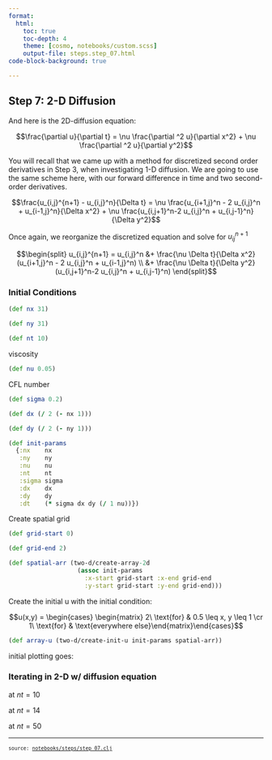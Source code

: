 ```yaml
---
format:
  html:
    toc: true
    toc-depth: 4
    theme: [cosmo, notebooks/custom.scss]
    output-file: steps.step_07.html
code-block-background: true

---
```

<style></style><style>.printedClojure .sourceCode {
  background-color: transparent;
  border-style: none;
}
</style><style>.clay-limit-image-width .clay-image {max-width: 100%}
.clay-side-by-side .sourceCode {margin: 0}
.clay-side-by-side {margin: 1em 0}
</style>
<script src="steps.step_07_files/md-default0.js" type="text/javascript"></script><script src="steps.step_07_files/md-default1.js" type="text/javascript"></script><script src="steps.step_07_files/katex2.js" type="text/javascript"></script><script src="steps.step_07_files/plotly3.js" type="text/javascript"></script><link href="https://cdn.jsdelivr.net/npm/katex@0.16.10/dist/katex.min.css" rel="stylesheet" type="text/css" />

## Step 7: 2-D Diffusion

And here is the 2D-diffusion equation:


$$\frac{\partial u}{\partial t} = \nu \frac{\partial ^2 u}{\partial x^2} + \nu \frac{\partial ^2 u}{\partial y^2}$$


You will recall that we came up with a method for discretized second order derivatives in Step 3,
when investigating 1-D diffusion. We are going to use the same scheme here, with our
forward difference in time and two second-order derivatives.


$$\frac{u_{i,j}^{n+1} - u_{i,j}^n}{\Delta t} = \nu \frac{u_{i+1,j}^n - 2 u_{i,j}^n + u_{i-1,j}^n}{\Delta x^2} + \nu \frac{u_{i,j+1}^n-2 u_{i,j}^n + u_{i,j-1}^n}{\Delta y^2}$$


Once again, we reorganize the discretized equation and solve for $u_{ij}^{n+1}$


$$\begin{split}
u_{i,j}^{n+1} = u_{i,j}^n &+ \frac{\nu \Delta t}{\Delta x^2}(u_{i+1,j}^n - 2 u_{i,j}^n + u_{i-1,j}^n) \\
&+ \frac{\nu \Delta t}{\Delta y^2}(u_{i,j+1}^n-2 u_{i,j}^n + u_{i,j-1}^n)
\end{split}$$



### Initial Conditions



::: {.sourceClojure}
```clojure
(def nx 31)
```
:::



::: {.sourceClojure}
```clojure
(def ny 31)
```
:::



::: {.sourceClojure}
```clojure
(def nt 10)
```
:::


viscosity


::: {.sourceClojure}
```clojure
(def nu 0.05)
```
:::


CFL number


::: {.sourceClojure}
```clojure
(def sigma 0.2)
```
:::



::: {.sourceClojure}
```clojure
(def dx (/ 2 (- nx 1)))
```
:::



::: {.sourceClojure}
```clojure
(def dy (/ 2 (- ny 1)))
```
:::



::: {.sourceClojure}
```clojure
(def init-params
  {:nx    nx
   :ny    ny
   :nu    nu
   :nt    nt
   :sigma sigma
   :dx    dx
   :dy    dy
   :dt    (* sigma dx dy (/ 1 nu))})
```
:::



Create spatial grid


::: {.sourceClojure}
```clojure
(def grid-start 0)
```
:::



::: {.sourceClojure}
```clojure
(def grid-end 2)
```
:::



::: {.sourceClojure}
```clojure
(def spatial-arr (two-d/create-array-2d
                   (assoc init-params
                     :x-start grid-start :x-end grid-end
                     :y-start grid-start :y-end grid-end)))
```
:::



Create the initial u
with the initial condition:

$$u(x,y) = \begin{cases}
\begin{matrix}
2\ \text{for} & 0.5 \leq x, y \leq 1 \cr
1\ \text{for} & \text{everywhere else}\end{matrix}\end{cases}$$




::: {.sourceClojure}
```clojure
(def array-u (two-d/create-init-u init-params spatial-arr))
```
:::



initial plotting goes:



```{=html}
<div style="height:auto;width:100%;"><script>Plotly.newPlot(document.currentScript.parentElement,
               [{"x":[0.0,0.06666667,0.13333334,0.2,0.26666668,0.33333334,0.4,0.46666667,0.53333336,0.6,0.6666667,0.73333335,0.8,0.8666667,0.93333334,1.0,1.0666667,1.1333333,1.2,1.2666667,1.3333334,1.4,1.4666667,1.5333333,1.6,1.6666666,1.7333333,1.8,1.8666667,1.9333333,2.0,0.0,0.06666667,0.13333334,0.2,0.26666668,0.33333334,0.4,0.46666667,0.53333336,0.6,0.6666667,0.73333335,0.8,0.8666667,0.93333334,1.0,1.0666667,1.1333333,1.2,1.2666667,1.3333334,1.4,1.4666667,1.5333333,1.6,1.6666666,1.7333333,1.8,1.8666667,1.9333333,2.0,0.0,0.06666667,0.13333334,0.2,0.26666668,0.33333334,0.4,0.46666667,0.53333336,0.6,0.6666667,0.73333335,0.8,0.8666667,0.93333334,1.0,1.0666667,1.1333333,1.2,1.2666667,1.3333334,1.4,1.4666667,1.5333333,1.6,1.6666666,1.7333333,1.8,1.8666667,1.9333333,2.0,0.0,0.06666667,0.13333334,0.2,0.26666668,0.33333334,0.4,0.46666667,0.53333336,0.6,0.6666667,0.73333335,0.8,0.8666667,0.93333334,1.0,1.0666667,1.1333333,1.2,1.2666667,1.3333334,1.4,1.4666667,1.5333333,1.6,1.6666666,1.7333333,1.8,1.8666667,1.9333333,2.0,0.0,0.06666667,0.13333334,0.2,0.26666668,0.33333334,0.4,0.46666667,0.53333336,0.6,0.6666667,0.73333335,0.8,0.8666667,0.93333334,1.0,1.0666667,1.1333333,1.2,1.2666667,1.3333334,1.4,1.4666667,1.5333333,1.6,1.6666666,1.7333333,1.8,1.8666667,1.9333333,2.0,0.0,0.06666667,0.13333334,0.2,0.26666668,0.33333334,0.4,0.46666667,0.53333336,0.6,0.6666667,0.73333335,0.8,0.8666667,0.93333334,1.0,1.0666667,1.1333333,1.2,1.2666667,1.3333334,1.4,1.4666667,1.5333333,1.6,1.6666666,1.7333333,1.8,1.8666667,1.9333333,2.0,0.0,0.06666667,0.13333334,0.2,0.26666668,0.33333334,0.4,0.46666667,0.53333336,0.6,0.6666667,0.73333335,0.8,0.8666667,0.93333334,1.0,1.0666667,1.1333333,1.2,1.2666667,1.3333334,1.4,1.4666667,1.5333333,1.6,1.6666666,1.7333333,1.8,1.8666667,1.9333333,2.0,0.0,0.06666667,0.13333334,0.2,0.26666668,0.33333334,0.4,0.46666667,0.53333336,0.6,0.6666667,0.73333335,0.8,0.8666667,0.93333334,1.0,1.0666667,1.1333333,1.2,1.2666667,1.3333334,1.4,1.4666667,1.5333333,1.6,1.6666666,1.7333333,1.8,1.8666667,1.9333333,2.0,0.0,0.06666667,0.13333334,0.2,0.26666668,0.33333334,0.4,0.46666667,0.53333336,0.6,0.6666667,0.73333335,0.8,0.8666667,0.93333334,1.0,1.0666667,1.1333333,1.2,1.2666667,1.3333334,1.4,1.4666667,1.5333333,1.6,1.6666666,1.7333333,1.8,1.8666667,1.9333333,2.0,0.0,0.06666667,0.13333334,0.2,0.26666668,0.33333334,0.4,0.46666667,0.53333336,0.6,0.6666667,0.73333335,0.8,0.8666667,0.93333334,1.0,1.0666667,1.1333333,1.2,1.2666667,1.3333334,1.4,1.4666667,1.5333333,1.6,1.6666666,1.7333333,1.8,1.8666667,1.9333333,2.0,0.0,0.06666667,0.13333334,0.2,0.26666668,0.33333334,0.4,0.46666667,0.53333336,0.6,0.6666667,0.73333335,0.8,0.8666667,0.93333334,1.0,1.0666667,1.1333333,1.2,1.2666667,1.3333334,1.4,1.4666667,1.5333333,1.6,1.6666666,1.7333333,1.8,1.8666667,1.9333333,2.0,0.0,0.06666667,0.13333334,0.2,0.26666668,0.33333334,0.4,0.46666667,0.53333336,0.6,0.6666667,0.73333335,0.8,0.8666667,0.93333334,1.0,1.0666667,1.1333333,1.2,1.2666667,1.3333334,1.4,1.4666667,1.5333333,1.6,1.6666666,1.7333333,1.8,1.8666667,1.9333333,2.0,0.0,0.06666667,0.13333334,0.2,0.26666668,0.33333334,0.4,0.46666667,0.53333336,0.6,0.6666667,0.73333335,0.8,0.8666667,0.93333334,1.0,1.0666667,1.1333333,1.2,1.2666667,1.3333334,1.4,1.4666667,1.5333333,1.6,1.6666666,1.7333333,1.8,1.8666667,1.9333333,2.0,0.0,0.06666667,0.13333334,0.2,0.26666668,0.33333334,0.4,0.46666667,0.53333336,0.6,0.6666667,0.73333335,0.8,0.8666667,0.93333334,1.0,1.0666667,1.1333333,1.2,1.2666667,1.3333334,1.4,1.4666667,1.5333333,1.6,1.6666666,1.7333333,1.8,1.8666667,1.9333333,2.0,0.0,0.06666667,0.13333334,0.2,0.26666668,0.33333334,0.4,0.46666667,0.53333336,0.6,0.6666667,0.73333335,0.8,0.8666667,0.93333334,1.0,1.0666667,1.1333333,1.2,1.2666667,1.3333334,1.4,1.4666667,1.5333333,1.6,1.6666666,1.7333333,1.8,1.8666667,1.9333333,2.0,0.0,0.06666667,0.13333334,0.2,0.26666668,0.33333334,0.4,0.46666667,0.53333336,0.6,0.6666667,0.73333335,0.8,0.8666667,0.93333334,1.0,1.0666667,1.1333333,1.2,1.2666667,1.3333334,1.4,1.4666667,1.5333333,1.6,1.6666666,1.7333333,1.8,1.8666667,1.9333333,2.0,0.0,0.06666667,0.13333334,0.2,0.26666668,0.33333334,0.4,0.46666667,0.53333336,0.6,0.6666667,0.73333335,0.8,0.8666667,0.93333334,1.0,1.0666667,1.1333333,1.2,1.2666667,1.3333334,1.4,1.4666667,1.5333333,1.6,1.6666666,1.7333333,1.8,1.8666667,1.9333333,2.0,0.0,0.06666667,0.13333334,0.2,0.26666668,0.33333334,0.4,0.46666667,0.53333336,0.6,0.6666667,0.73333335,0.8,0.8666667,0.93333334,1.0,1.0666667,1.1333333,1.2,1.2666667,1.3333334,1.4,1.4666667,1.5333333,1.6,1.6666666,1.7333333,1.8,1.8666667,1.9333333,2.0,0.0,0.06666667,0.13333334,0.2,0.26666668,0.33333334,0.4,0.46666667,0.53333336,0.6,0.6666667,0.73333335,0.8,0.8666667,0.93333334,1.0,1.0666667,1.1333333,1.2,1.2666667,1.3333334,1.4,1.4666667,1.5333333,1.6,1.6666666,1.7333333,1.8,1.8666667,1.9333333,2.0,0.0,0.06666667,0.13333334,0.2,0.26666668,0.33333334,0.4,0.46666667,0.53333336,0.6,0.6666667,0.73333335,0.8,0.8666667,0.93333334,1.0,1.0666667,1.1333333,1.2,1.2666667,1.3333334,1.4,1.4666667,1.5333333,1.6,1.6666666,1.7333333,1.8,1.8666667,1.9333333,2.0,0.0,0.06666667,0.13333334,0.2,0.26666668,0.33333334,0.4,0.46666667,0.53333336,0.6,0.6666667,0.73333335,0.8,0.8666667,0.93333334,1.0,1.0666667,1.1333333,1.2,1.2666667,1.3333334,1.4,1.4666667,1.5333333,1.6,1.6666666,1.7333333,1.8,1.8666667,1.9333333,2.0,0.0,0.06666667,0.13333334,0.2,0.26666668,0.33333334,0.4,0.46666667,0.53333336,0.6,0.6666667,0.73333335,0.8,0.8666667,0.93333334,1.0,1.0666667,1.1333333,1.2,1.2666667,1.3333334,1.4,1.4666667,1.5333333,1.6,1.6666666,1.7333333,1.8,1.8666667,1.9333333,2.0,0.0,0.06666667,0.13333334,0.2,0.26666668,0.33333334,0.4,0.46666667,0.53333336,0.6,0.6666667,0.73333335,0.8,0.8666667,0.93333334,1.0,1.0666667,1.1333333,1.2,1.2666667,1.3333334,1.4,1.4666667,1.5333333,1.6,1.6666666,1.7333333,1.8,1.8666667,1.9333333,2.0,0.0,0.06666667,0.13333334,0.2,0.26666668,0.33333334,0.4,0.46666667,0.53333336,0.6,0.6666667,0.73333335,0.8,0.8666667,0.93333334,1.0,1.0666667,1.1333333,1.2,1.2666667,1.3333334,1.4,1.4666667,1.5333333,1.6,1.6666666,1.7333333,1.8,1.8666667,1.9333333,2.0,0.0,0.06666667,0.13333334,0.2,0.26666668,0.33333334,0.4,0.46666667,0.53333336,0.6,0.6666667,0.73333335,0.8,0.8666667,0.93333334,1.0,1.0666667,1.1333333,1.2,1.2666667,1.3333334,1.4,1.4666667,1.5333333,1.6,1.6666666,1.7333333,1.8,1.8666667,1.9333333,2.0,0.0,0.06666667,0.13333334,0.2,0.26666668,0.33333334,0.4,0.46666667,0.53333336,0.6,0.6666667,0.73333335,0.8,0.8666667,0.93333334,1.0,1.0666667,1.1333333,1.2,1.2666667,1.3333334,1.4,1.4666667,1.5333333,1.6,1.6666666,1.7333333,1.8,1.8666667,1.9333333,2.0,0.0,0.06666667,0.13333334,0.2,0.26666668,0.33333334,0.4,0.46666667,0.53333336,0.6,0.6666667,0.73333335,0.8,0.8666667,0.93333334,1.0,1.0666667,1.1333333,1.2,1.2666667,1.3333334,1.4,1.4666667,1.5333333,1.6,1.6666666,1.7333333,1.8,1.8666667,1.9333333,2.0,0.0,0.06666667,0.13333334,0.2,0.26666668,0.33333334,0.4,0.46666667,0.53333336,0.6,0.6666667,0.73333335,0.8,0.8666667,0.93333334,1.0,1.0666667,1.1333333,1.2,1.2666667,1.3333334,1.4,1.4666667,1.5333333,1.6,1.6666666,1.7333333,1.8,1.8666667,1.9333333,2.0,0.0,0.06666667,0.13333334,0.2,0.26666668,0.33333334,0.4,0.46666667,0.53333336,0.6,0.6666667,0.73333335,0.8,0.8666667,0.93333334,1.0,1.0666667,1.1333333,1.2,1.2666667,1.3333334,1.4,1.4666667,1.5333333,1.6,1.6666666,1.7333333,1.8,1.8666667,1.9333333,2.0,0.0,0.06666667,0.13333334,0.2,0.26666668,0.33333334,0.4,0.46666667,0.53333336,0.6,0.6666667,0.73333335,0.8,0.8666667,0.93333334,1.0,1.0666667,1.1333333,1.2,1.2666667,1.3333334,1.4,1.4666667,1.5333333,1.6,1.6666666,1.7333333,1.8,1.8666667,1.9333333,2.0,0.0,0.06666667,0.13333334,0.2,0.26666668,0.33333334,0.4,0.46666667,0.53333336,0.6,0.6666667,0.73333335,0.8,0.8666667,0.93333334,1.0,1.0666667,1.1333333,1.2,1.2666667,1.3333334,1.4,1.4666667,1.5333333,1.6,1.6666666,1.7333333,1.8,1.8666667,1.9333333,2.0],"y":[0.0,0.0,0.0,0.0,0.0,0.0,0.0,0.0,0.0,0.0,0.0,0.0,0.0,0.0,0.0,0.0,0.0,0.0,0.0,0.0,0.0,0.0,0.0,0.0,0.0,0.0,0.0,0.0,0.0,0.0,0.0,0.06666667,0.06666667,0.06666667,0.06666667,0.06666667,0.06666667,0.06666667,0.06666667,0.06666667,0.06666667,0.06666667,0.06666667,0.06666667,0.06666667,0.06666667,0.06666667,0.06666667,0.06666667,0.06666667,0.06666667,0.06666667,0.06666667,0.06666667,0.06666667,0.06666667,0.06666667,0.06666667,0.06666667,0.06666667,0.06666667,0.06666667,0.13333334,0.13333334,0.13333334,0.13333334,0.13333334,0.13333334,0.13333334,0.13333334,0.13333334,0.13333334,0.13333334,0.13333334,0.13333334,0.13333334,0.13333334,0.13333334,0.13333334,0.13333334,0.13333334,0.13333334,0.13333334,0.13333334,0.13333334,0.13333334,0.13333334,0.13333334,0.13333334,0.13333334,0.13333334,0.13333334,0.13333334,0.2,0.2,0.2,0.2,0.2,0.2,0.2,0.2,0.2,0.2,0.2,0.2,0.2,0.2,0.2,0.2,0.2,0.2,0.2,0.2,0.2,0.2,0.2,0.2,0.2,0.2,0.2,0.2,0.2,0.2,0.2,0.26666668,0.26666668,0.26666668,0.26666668,0.26666668,0.26666668,0.26666668,0.26666668,0.26666668,0.26666668,0.26666668,0.26666668,0.26666668,0.26666668,0.26666668,0.26666668,0.26666668,0.26666668,0.26666668,0.26666668,0.26666668,0.26666668,0.26666668,0.26666668,0.26666668,0.26666668,0.26666668,0.26666668,0.26666668,0.26666668,0.26666668,0.33333334,0.33333334,0.33333334,0.33333334,0.33333334,0.33333334,0.33333334,0.33333334,0.33333334,0.33333334,0.33333334,0.33333334,0.33333334,0.33333334,0.33333334,0.33333334,0.33333334,0.33333334,0.33333334,0.33333334,0.33333334,0.33333334,0.33333334,0.33333334,0.33333334,0.33333334,0.33333334,0.33333334,0.33333334,0.33333334,0.33333334,0.4,0.4,0.4,0.4,0.4,0.4,0.4,0.4,0.4,0.4,0.4,0.4,0.4,0.4,0.4,0.4,0.4,0.4,0.4,0.4,0.4,0.4,0.4,0.4,0.4,0.4,0.4,0.4,0.4,0.4,0.4,0.46666667,0.46666667,0.46666667,0.46666667,0.46666667,0.46666667,0.46666667,0.46666667,0.46666667,0.46666667,0.46666667,0.46666667,0.46666667,0.46666667,0.46666667,0.46666667,0.46666667,0.46666667,0.46666667,0.46666667,0.46666667,0.46666667,0.46666667,0.46666667,0.46666667,0.46666667,0.46666667,0.46666667,0.46666667,0.46666667,0.46666667,0.53333336,0.53333336,0.53333336,0.53333336,0.53333336,0.53333336,0.53333336,0.53333336,0.53333336,0.53333336,0.53333336,0.53333336,0.53333336,0.53333336,0.53333336,0.53333336,0.53333336,0.53333336,0.53333336,0.53333336,0.53333336,0.53333336,0.53333336,0.53333336,0.53333336,0.53333336,0.53333336,0.53333336,0.53333336,0.53333336,0.53333336,0.6,0.6,0.6,0.6,0.6,0.6,0.6,0.6,0.6,0.6,0.6,0.6,0.6,0.6,0.6,0.6,0.6,0.6,0.6,0.6,0.6,0.6,0.6,0.6,0.6,0.6,0.6,0.6,0.6,0.6,0.6,0.6666667,0.6666667,0.6666667,0.6666667,0.6666667,0.6666667,0.6666667,0.6666667,0.6666667,0.6666667,0.6666667,0.6666667,0.6666667,0.6666667,0.6666667,0.6666667,0.6666667,0.6666667,0.6666667,0.6666667,0.6666667,0.6666667,0.6666667,0.6666667,0.6666667,0.6666667,0.6666667,0.6666667,0.6666667,0.6666667,0.6666667,0.73333335,0.73333335,0.73333335,0.73333335,0.73333335,0.73333335,0.73333335,0.73333335,0.73333335,0.73333335,0.73333335,0.73333335,0.73333335,0.73333335,0.73333335,0.73333335,0.73333335,0.73333335,0.73333335,0.73333335,0.73333335,0.73333335,0.73333335,0.73333335,0.73333335,0.73333335,0.73333335,0.73333335,0.73333335,0.73333335,0.73333335,0.8,0.8,0.8,0.8,0.8,0.8,0.8,0.8,0.8,0.8,0.8,0.8,0.8,0.8,0.8,0.8,0.8,0.8,0.8,0.8,0.8,0.8,0.8,0.8,0.8,0.8,0.8,0.8,0.8,0.8,0.8,0.8666667,0.8666667,0.8666667,0.8666667,0.8666667,0.8666667,0.8666667,0.8666667,0.8666667,0.8666667,0.8666667,0.8666667,0.8666667,0.8666667,0.8666667,0.8666667,0.8666667,0.8666667,0.8666667,0.8666667,0.8666667,0.8666667,0.8666667,0.8666667,0.8666667,0.8666667,0.8666667,0.8666667,0.8666667,0.8666667,0.8666667,0.93333334,0.93333334,0.93333334,0.93333334,0.93333334,0.93333334,0.93333334,0.93333334,0.93333334,0.93333334,0.93333334,0.93333334,0.93333334,0.93333334,0.93333334,0.93333334,0.93333334,0.93333334,0.93333334,0.93333334,0.93333334,0.93333334,0.93333334,0.93333334,0.93333334,0.93333334,0.93333334,0.93333334,0.93333334,0.93333334,0.93333334,1.0,1.0,1.0,1.0,1.0,1.0,1.0,1.0,1.0,1.0,1.0,1.0,1.0,1.0,1.0,1.0,1.0,1.0,1.0,1.0,1.0,1.0,1.0,1.0,1.0,1.0,1.0,1.0,1.0,1.0,1.0,1.0666667,1.0666667,1.0666667,1.0666667,1.0666667,1.0666667,1.0666667,1.0666667,1.0666667,1.0666667,1.0666667,1.0666667,1.0666667,1.0666667,1.0666667,1.0666667,1.0666667,1.0666667,1.0666667,1.0666667,1.0666667,1.0666667,1.0666667,1.0666667,1.0666667,1.0666667,1.0666667,1.0666667,1.0666667,1.0666667,1.0666667,1.1333333,1.1333333,1.1333333,1.1333333,1.1333333,1.1333333,1.1333333,1.1333333,1.1333333,1.1333333,1.1333333,1.1333333,1.1333333,1.1333333,1.1333333,1.1333333,1.1333333,1.1333333,1.1333333,1.1333333,1.1333333,1.1333333,1.1333333,1.1333333,1.1333333,1.1333333,1.1333333,1.1333333,1.1333333,1.1333333,1.1333333,1.2,1.2,1.2,1.2,1.2,1.2,1.2,1.2,1.2,1.2,1.2,1.2,1.2,1.2,1.2,1.2,1.2,1.2,1.2,1.2,1.2,1.2,1.2,1.2,1.2,1.2,1.2,1.2,1.2,1.2,1.2,1.2666667,1.2666667,1.2666667,1.2666667,1.2666667,1.2666667,1.2666667,1.2666667,1.2666667,1.2666667,1.2666667,1.2666667,1.2666667,1.2666667,1.2666667,1.2666667,1.2666667,1.2666667,1.2666667,1.2666667,1.2666667,1.2666667,1.2666667,1.2666667,1.2666667,1.2666667,1.2666667,1.2666667,1.2666667,1.2666667,1.2666667,1.3333334,1.3333334,1.3333334,1.3333334,1.3333334,1.3333334,1.3333334,1.3333334,1.3333334,1.3333334,1.3333334,1.3333334,1.3333334,1.3333334,1.3333334,1.3333334,1.3333334,1.3333334,1.3333334,1.3333334,1.3333334,1.3333334,1.3333334,1.3333334,1.3333334,1.3333334,1.3333334,1.3333334,1.3333334,1.3333334,1.3333334,1.4,1.4,1.4,1.4,1.4,1.4,1.4,1.4,1.4,1.4,1.4,1.4,1.4,1.4,1.4,1.4,1.4,1.4,1.4,1.4,1.4,1.4,1.4,1.4,1.4,1.4,1.4,1.4,1.4,1.4,1.4,1.4666667,1.4666667,1.4666667,1.4666667,1.4666667,1.4666667,1.4666667,1.4666667,1.4666667,1.4666667,1.4666667,1.4666667,1.4666667,1.4666667,1.4666667,1.4666667,1.4666667,1.4666667,1.4666667,1.4666667,1.4666667,1.4666667,1.4666667,1.4666667,1.4666667,1.4666667,1.4666667,1.4666667,1.4666667,1.4666667,1.4666667,1.5333333,1.5333333,1.5333333,1.5333333,1.5333333,1.5333333,1.5333333,1.5333333,1.5333333,1.5333333,1.5333333,1.5333333,1.5333333,1.5333333,1.5333333,1.5333333,1.5333333,1.5333333,1.5333333,1.5333333,1.5333333,1.5333333,1.5333333,1.5333333,1.5333333,1.5333333,1.5333333,1.5333333,1.5333333,1.5333333,1.5333333,1.6,1.6,1.6,1.6,1.6,1.6,1.6,1.6,1.6,1.6,1.6,1.6,1.6,1.6,1.6,1.6,1.6,1.6,1.6,1.6,1.6,1.6,1.6,1.6,1.6,1.6,1.6,1.6,1.6,1.6,1.6,1.6666666,1.6666666,1.6666666,1.6666666,1.6666666,1.6666666,1.6666666,1.6666666,1.6666666,1.6666666,1.6666666,1.6666666,1.6666666,1.6666666,1.6666666,1.6666666,1.6666666,1.6666666,1.6666666,1.6666666,1.6666666,1.6666666,1.6666666,1.6666666,1.6666666,1.6666666,1.6666666,1.6666666,1.6666666,1.6666666,1.6666666,1.7333333,1.7333333,1.7333333,1.7333333,1.7333333,1.7333333,1.7333333,1.7333333,1.7333333,1.7333333,1.7333333,1.7333333,1.7333333,1.7333333,1.7333333,1.7333333,1.7333333,1.7333333,1.7333333,1.7333333,1.7333333,1.7333333,1.7333333,1.7333333,1.7333333,1.7333333,1.7333333,1.7333333,1.7333333,1.7333333,1.7333333,1.8,1.8,1.8,1.8,1.8,1.8,1.8,1.8,1.8,1.8,1.8,1.8,1.8,1.8,1.8,1.8,1.8,1.8,1.8,1.8,1.8,1.8,1.8,1.8,1.8,1.8,1.8,1.8,1.8,1.8,1.8,1.8666667,1.8666667,1.8666667,1.8666667,1.8666667,1.8666667,1.8666667,1.8666667,1.8666667,1.8666667,1.8666667,1.8666667,1.8666667,1.8666667,1.8666667,1.8666667,1.8666667,1.8666667,1.8666667,1.8666667,1.8666667,1.8666667,1.8666667,1.8666667,1.8666667,1.8666667,1.8666667,1.8666667,1.8666667,1.8666667,1.8666667,1.9333333,1.9333333,1.9333333,1.9333333,1.9333333,1.9333333,1.9333333,1.9333333,1.9333333,1.9333333,1.9333333,1.9333333,1.9333333,1.9333333,1.9333333,1.9333333,1.9333333,1.9333333,1.9333333,1.9333333,1.9333333,1.9333333,1.9333333,1.9333333,1.9333333,1.9333333,1.9333333,1.9333333,1.9333333,1.9333333,1.9333333,2.0,2.0,2.0,2.0,2.0,2.0,2.0,2.0,2.0,2.0,2.0,2.0,2.0,2.0,2.0,2.0,2.0,2.0,2.0,2.0,2.0,2.0,2.0,2.0,2.0,2.0,2.0,2.0,2.0,2.0,2.0],"z":[1.0,1.0,1.0,1.0,1.0,1.0,1.0,1.0,1.0,1.0,1.0,1.0,1.0,1.0,1.0,1.0,1.0,1.0,1.0,1.0,1.0,1.0,1.0,1.0,1.0,1.0,1.0,1.0,1.0,1.0,0.0,1.0,1.0,1.0,1.0,1.0,1.0,1.0,1.0,1.0,1.0,1.0,1.0,1.0,1.0,1.0,1.0,1.0,1.0,1.0,1.0,1.0,1.0,1.0,1.0,1.0,1.0,1.0,1.0,1.0,1.0,0.0,1.0,1.0,1.0,1.0,1.0,1.0,1.0,1.0,1.0,1.0,1.0,1.0,1.0,1.0,1.0,1.0,1.0,1.0,1.0,1.0,1.0,1.0,1.0,1.0,1.0,1.0,1.0,1.0,1.0,1.0,0.0,1.0,1.0,1.0,1.0,1.0,1.0,1.0,1.0,1.0,1.0,1.0,1.0,1.0,1.0,1.0,1.0,1.0,1.0,1.0,1.0,1.0,1.0,1.0,1.0,1.0,1.0,1.0,1.0,1.0,1.0,0.0,1.0,1.0,1.0,1.0,1.0,1.0,1.0,1.0,1.0,1.0,1.0,1.0,1.0,1.0,1.0,1.0,1.0,1.0,1.0,1.0,1.0,1.0,1.0,1.0,1.0,1.0,1.0,1.0,1.0,1.0,0.0,1.0,1.0,1.0,1.0,1.0,1.0,1.0,1.0,1.0,1.0,1.0,1.0,1.0,1.0,1.0,1.0,1.0,1.0,1.0,1.0,1.0,1.0,1.0,1.0,1.0,1.0,1.0,1.0,1.0,1.0,0.0,1.0,1.0,1.0,1.0,1.0,1.0,1.0,1.0,1.0,1.0,1.0,1.0,1.0,1.0,1.0,1.0,1.0,1.0,1.0,1.0,1.0,1.0,1.0,1.0,1.0,1.0,1.0,1.0,1.0,1.0,0.0,1.0,1.0,1.0,1.0,1.0,1.0,1.0,1.0,1.0,1.0,1.0,1.0,1.0,1.0,1.0,1.0,1.0,1.0,1.0,1.0,1.0,1.0,1.0,1.0,1.0,1.0,1.0,1.0,1.0,1.0,0.0,1.0,1.0,1.0,1.0,1.0,1.0,1.0,1.0,2.0,2.0,2.0,2.0,2.0,2.0,2.0,2.0,1.0,1.0,1.0,1.0,1.0,1.0,1.0,1.0,1.0,1.0,1.0,1.0,1.0,1.0,0.0,1.0,1.0,1.0,1.0,1.0,1.0,1.0,1.0,2.0,2.0,2.0,2.0,2.0,2.0,2.0,2.0,1.0,1.0,1.0,1.0,1.0,1.0,1.0,1.0,1.0,1.0,1.0,1.0,1.0,1.0,0.0,1.0,1.0,1.0,1.0,1.0,1.0,1.0,1.0,2.0,2.0,2.0,2.0,2.0,2.0,2.0,2.0,1.0,1.0,1.0,1.0,1.0,1.0,1.0,1.0,1.0,1.0,1.0,1.0,1.0,1.0,0.0,1.0,1.0,1.0,1.0,1.0,1.0,1.0,1.0,2.0,2.0,2.0,2.0,2.0,2.0,2.0,2.0,1.0,1.0,1.0,1.0,1.0,1.0,1.0,1.0,1.0,1.0,1.0,1.0,1.0,1.0,0.0,1.0,1.0,1.0,1.0,1.0,1.0,1.0,1.0,2.0,2.0,2.0,2.0,2.0,2.0,2.0,2.0,1.0,1.0,1.0,1.0,1.0,1.0,1.0,1.0,1.0,1.0,1.0,1.0,1.0,1.0,0.0,1.0,1.0,1.0,1.0,1.0,1.0,1.0,1.0,2.0,2.0,2.0,2.0,2.0,2.0,2.0,2.0,1.0,1.0,1.0,1.0,1.0,1.0,1.0,1.0,1.0,1.0,1.0,1.0,1.0,1.0,0.0,1.0,1.0,1.0,1.0,1.0,1.0,1.0,1.0,2.0,2.0,2.0,2.0,2.0,2.0,2.0,2.0,1.0,1.0,1.0,1.0,1.0,1.0,1.0,1.0,1.0,1.0,1.0,1.0,1.0,1.0,0.0,1.0,1.0,1.0,1.0,1.0,1.0,1.0,1.0,2.0,2.0,2.0,2.0,2.0,2.0,2.0,2.0,1.0,1.0,1.0,1.0,1.0,1.0,1.0,1.0,1.0,1.0,1.0,1.0,1.0,1.0,0.0,1.0,1.0,1.0,1.0,1.0,1.0,1.0,1.0,1.0,1.0,1.0,1.0,1.0,1.0,1.0,1.0,1.0,1.0,1.0,1.0,1.0,1.0,1.0,1.0,1.0,1.0,1.0,1.0,1.0,1.0,0.0,1.0,1.0,1.0,1.0,1.0,1.0,1.0,1.0,1.0,1.0,1.0,1.0,1.0,1.0,1.0,1.0,1.0,1.0,1.0,1.0,1.0,1.0,1.0,1.0,1.0,1.0,1.0,1.0,1.0,1.0,0.0,1.0,1.0,1.0,1.0,1.0,1.0,1.0,1.0,1.0,1.0,1.0,1.0,1.0,1.0,1.0,1.0,1.0,1.0,1.0,1.0,1.0,1.0,1.0,1.0,1.0,1.0,1.0,1.0,1.0,1.0,0.0,1.0,1.0,1.0,1.0,1.0,1.0,1.0,1.0,1.0,1.0,1.0,1.0,1.0,1.0,1.0,1.0,1.0,1.0,1.0,1.0,1.0,1.0,1.0,1.0,1.0,1.0,1.0,1.0,1.0,1.0,0.0,1.0,1.0,1.0,1.0,1.0,1.0,1.0,1.0,1.0,1.0,1.0,1.0,1.0,1.0,1.0,1.0,1.0,1.0,1.0,1.0,1.0,1.0,1.0,1.0,1.0,1.0,1.0,1.0,1.0,1.0,0.0,1.0,1.0,1.0,1.0,1.0,1.0,1.0,1.0,1.0,1.0,1.0,1.0,1.0,1.0,1.0,1.0,1.0,1.0,1.0,1.0,1.0,1.0,1.0,1.0,1.0,1.0,1.0,1.0,1.0,1.0,0.0,1.0,1.0,1.0,1.0,1.0,1.0,1.0,1.0,1.0,1.0,1.0,1.0,1.0,1.0,1.0,1.0,1.0,1.0,1.0,1.0,1.0,1.0,1.0,1.0,1.0,1.0,1.0,1.0,1.0,1.0,0.0,1.0,1.0,1.0,1.0,1.0,1.0,1.0,1.0,1.0,1.0,1.0,1.0,1.0,1.0,1.0,1.0,1.0,1.0,1.0,1.0,1.0,1.0,1.0,1.0,1.0,1.0,1.0,1.0,1.0,1.0,0.0,1.0,1.0,1.0,1.0,1.0,1.0,1.0,1.0,1.0,1.0,1.0,1.0,1.0,1.0,1.0,1.0,1.0,1.0,1.0,1.0,1.0,1.0,1.0,1.0,1.0,1.0,1.0,1.0,1.0,1.0,0.0,1.0,1.0,1.0,1.0,1.0,1.0,1.0,1.0,1.0,1.0,1.0,1.0,1.0,1.0,1.0,1.0,1.0,1.0,1.0,1.0,1.0,1.0,1.0,1.0,1.0,1.0,1.0,1.0,1.0,1.0,0.0,1.0,1.0,1.0,1.0,1.0,1.0,1.0,1.0,1.0,1.0,1.0,1.0,1.0,1.0,1.0,1.0,1.0,1.0,1.0,1.0,1.0,1.0,1.0,1.0,1.0,1.0,1.0,1.0,1.0,1.0,0.0,1.0,1.0,1.0,1.0,1.0,1.0,1.0,1.0,1.0,1.0,1.0,1.0,1.0,1.0,1.0,1.0,1.0,1.0,1.0,1.0,1.0,1.0,1.0,1.0,1.0,1.0,1.0,1.0,1.0,1.0,0.0,1.0,1.0,1.0,1.0,1.0,1.0,1.0,1.0,1.0,1.0,1.0,1.0,1.0,1.0,1.0,1.0,1.0,1.0,1.0,1.0,1.0,1.0,1.0,1.0,1.0,1.0,1.0,1.0,1.0,1.0,0.0,1.0,1.0,1.0,1.0,1.0,1.0,1.0,1.0,1.0,1.0,1.0,1.0,1.0,1.0,1.0,1.0,1.0,1.0,1.0,1.0,1.0,1.0,1.0,1.0,1.0,1.0,1.0,1.0,1.0,1.0,0.0,0.0,0.0,0.0,0.0,0.0,0.0,0.0,0.0,0.0,0.0,0.0,0.0,0.0,0.0,0.0,0.0,0.0,0.0,0.0,0.0,0.0,0.0,0.0,0.0,0.0,0.0,0.0,0.0,0.0,0.0,0.0],"type":"mesh3d","opacity":0.2,"color":"size","marker":{"colorscale":"Viridis"}}], {"scene":{"zaxis":{"range":[0.8,2.2]}}}, {});</script></div>
```




### Iterating in 2-D w/ diffusion equation



at $nt=10$


```{=html}
<div style="height:auto;width:100%;"><script>Plotly.newPlot(document.currentScript.parentElement,
               [{"x":[0.0,0.06666667,0.13333334,0.2,0.26666668,0.33333334,0.4,0.46666667,0.53333336,0.6,0.6666667,0.73333335,0.8,0.8666667,0.93333334,1.0,1.0666667,1.1333333,1.2,1.2666667,1.3333334,1.4,1.4666667,1.5333333,1.6,1.6666666,1.7333333,1.8,1.8666667,1.9333333,2.0,0.0,0.06666667,0.13333334,0.2,0.26666668,0.33333334,0.4,0.46666667,0.53333336,0.6,0.6666667,0.73333335,0.8,0.8666667,0.93333334,1.0,1.0666667,1.1333333,1.2,1.2666667,1.3333334,1.4,1.4666667,1.5333333,1.6,1.6666666,1.7333333,1.8,1.8666667,1.9333333,2.0,0.0,0.06666667,0.13333334,0.2,0.26666668,0.33333334,0.4,0.46666667,0.53333336,0.6,0.6666667,0.73333335,0.8,0.8666667,0.93333334,1.0,1.0666667,1.1333333,1.2,1.2666667,1.3333334,1.4,1.4666667,1.5333333,1.6,1.6666666,1.7333333,1.8,1.8666667,1.9333333,2.0,0.0,0.06666667,0.13333334,0.2,0.26666668,0.33333334,0.4,0.46666667,0.53333336,0.6,0.6666667,0.73333335,0.8,0.8666667,0.93333334,1.0,1.0666667,1.1333333,1.2,1.2666667,1.3333334,1.4,1.4666667,1.5333333,1.6,1.6666666,1.7333333,1.8,1.8666667,1.9333333,2.0,0.0,0.06666667,0.13333334,0.2,0.26666668,0.33333334,0.4,0.46666667,0.53333336,0.6,0.6666667,0.73333335,0.8,0.8666667,0.93333334,1.0,1.0666667,1.1333333,1.2,1.2666667,1.3333334,1.4,1.4666667,1.5333333,1.6,1.6666666,1.7333333,1.8,1.8666667,1.9333333,2.0,0.0,0.06666667,0.13333334,0.2,0.26666668,0.33333334,0.4,0.46666667,0.53333336,0.6,0.6666667,0.73333335,0.8,0.8666667,0.93333334,1.0,1.0666667,1.1333333,1.2,1.2666667,1.3333334,1.4,1.4666667,1.5333333,1.6,1.6666666,1.7333333,1.8,1.8666667,1.9333333,2.0,0.0,0.06666667,0.13333334,0.2,0.26666668,0.33333334,0.4,0.46666667,0.53333336,0.6,0.6666667,0.73333335,0.8,0.8666667,0.93333334,1.0,1.0666667,1.1333333,1.2,1.2666667,1.3333334,1.4,1.4666667,1.5333333,1.6,1.6666666,1.7333333,1.8,1.8666667,1.9333333,2.0,0.0,0.06666667,0.13333334,0.2,0.26666668,0.33333334,0.4,0.46666667,0.53333336,0.6,0.6666667,0.73333335,0.8,0.8666667,0.93333334,1.0,1.0666667,1.1333333,1.2,1.2666667,1.3333334,1.4,1.4666667,1.5333333,1.6,1.6666666,1.7333333,1.8,1.8666667,1.9333333,2.0,0.0,0.06666667,0.13333334,0.2,0.26666668,0.33333334,0.4,0.46666667,0.53333336,0.6,0.6666667,0.73333335,0.8,0.8666667,0.93333334,1.0,1.0666667,1.1333333,1.2,1.2666667,1.3333334,1.4,1.4666667,1.5333333,1.6,1.6666666,1.7333333,1.8,1.8666667,1.9333333,2.0,0.0,0.06666667,0.13333334,0.2,0.26666668,0.33333334,0.4,0.46666667,0.53333336,0.6,0.6666667,0.73333335,0.8,0.8666667,0.93333334,1.0,1.0666667,1.1333333,1.2,1.2666667,1.3333334,1.4,1.4666667,1.5333333,1.6,1.6666666,1.7333333,1.8,1.8666667,1.9333333,2.0,0.0,0.06666667,0.13333334,0.2,0.26666668,0.33333334,0.4,0.46666667,0.53333336,0.6,0.6666667,0.73333335,0.8,0.8666667,0.93333334,1.0,1.0666667,1.1333333,1.2,1.2666667,1.3333334,1.4,1.4666667,1.5333333,1.6,1.6666666,1.7333333,1.8,1.8666667,1.9333333,2.0,0.0,0.06666667,0.13333334,0.2,0.26666668,0.33333334,0.4,0.46666667,0.53333336,0.6,0.6666667,0.73333335,0.8,0.8666667,0.93333334,1.0,1.0666667,1.1333333,1.2,1.2666667,1.3333334,1.4,1.4666667,1.5333333,1.6,1.6666666,1.7333333,1.8,1.8666667,1.9333333,2.0,0.0,0.06666667,0.13333334,0.2,0.26666668,0.33333334,0.4,0.46666667,0.53333336,0.6,0.6666667,0.73333335,0.8,0.8666667,0.93333334,1.0,1.0666667,1.1333333,1.2,1.2666667,1.3333334,1.4,1.4666667,1.5333333,1.6,1.6666666,1.7333333,1.8,1.8666667,1.9333333,2.0,0.0,0.06666667,0.13333334,0.2,0.26666668,0.33333334,0.4,0.46666667,0.53333336,0.6,0.6666667,0.73333335,0.8,0.8666667,0.93333334,1.0,1.0666667,1.1333333,1.2,1.2666667,1.3333334,1.4,1.4666667,1.5333333,1.6,1.6666666,1.7333333,1.8,1.8666667,1.9333333,2.0,0.0,0.06666667,0.13333334,0.2,0.26666668,0.33333334,0.4,0.46666667,0.53333336,0.6,0.6666667,0.73333335,0.8,0.8666667,0.93333334,1.0,1.0666667,1.1333333,1.2,1.2666667,1.3333334,1.4,1.4666667,1.5333333,1.6,1.6666666,1.7333333,1.8,1.8666667,1.9333333,2.0,0.0,0.06666667,0.13333334,0.2,0.26666668,0.33333334,0.4,0.46666667,0.53333336,0.6,0.6666667,0.73333335,0.8,0.8666667,0.93333334,1.0,1.0666667,1.1333333,1.2,1.2666667,1.3333334,1.4,1.4666667,1.5333333,1.6,1.6666666,1.7333333,1.8,1.8666667,1.9333333,2.0,0.0,0.06666667,0.13333334,0.2,0.26666668,0.33333334,0.4,0.46666667,0.53333336,0.6,0.6666667,0.73333335,0.8,0.8666667,0.93333334,1.0,1.0666667,1.1333333,1.2,1.2666667,1.3333334,1.4,1.4666667,1.5333333,1.6,1.6666666,1.7333333,1.8,1.8666667,1.9333333,2.0,0.0,0.06666667,0.13333334,0.2,0.26666668,0.33333334,0.4,0.46666667,0.53333336,0.6,0.6666667,0.73333335,0.8,0.8666667,0.93333334,1.0,1.0666667,1.1333333,1.2,1.2666667,1.3333334,1.4,1.4666667,1.5333333,1.6,1.6666666,1.7333333,1.8,1.8666667,1.9333333,2.0,0.0,0.06666667,0.13333334,0.2,0.26666668,0.33333334,0.4,0.46666667,0.53333336,0.6,0.6666667,0.73333335,0.8,0.8666667,0.93333334,1.0,1.0666667,1.1333333,1.2,1.2666667,1.3333334,1.4,1.4666667,1.5333333,1.6,1.6666666,1.7333333,1.8,1.8666667,1.9333333,2.0,0.0,0.06666667,0.13333334,0.2,0.26666668,0.33333334,0.4,0.46666667,0.53333336,0.6,0.6666667,0.73333335,0.8,0.8666667,0.93333334,1.0,1.0666667,1.1333333,1.2,1.2666667,1.3333334,1.4,1.4666667,1.5333333,1.6,1.6666666,1.7333333,1.8,1.8666667,1.9333333,2.0,0.0,0.06666667,0.13333334,0.2,0.26666668,0.33333334,0.4,0.46666667,0.53333336,0.6,0.6666667,0.73333335,0.8,0.8666667,0.93333334,1.0,1.0666667,1.1333333,1.2,1.2666667,1.3333334,1.4,1.4666667,1.5333333,1.6,1.6666666,1.7333333,1.8,1.8666667,1.9333333,2.0,0.0,0.06666667,0.13333334,0.2,0.26666668,0.33333334,0.4,0.46666667,0.53333336,0.6,0.6666667,0.73333335,0.8,0.8666667,0.93333334,1.0,1.0666667,1.1333333,1.2,1.2666667,1.3333334,1.4,1.4666667,1.5333333,1.6,1.6666666,1.7333333,1.8,1.8666667,1.9333333,2.0,0.0,0.06666667,0.13333334,0.2,0.26666668,0.33333334,0.4,0.46666667,0.53333336,0.6,0.6666667,0.73333335,0.8,0.8666667,0.93333334,1.0,1.0666667,1.1333333,1.2,1.2666667,1.3333334,1.4,1.4666667,1.5333333,1.6,1.6666666,1.7333333,1.8,1.8666667,1.9333333,2.0,0.0,0.06666667,0.13333334,0.2,0.26666668,0.33333334,0.4,0.46666667,0.53333336,0.6,0.6666667,0.73333335,0.8,0.8666667,0.93333334,1.0,1.0666667,1.1333333,1.2,1.2666667,1.3333334,1.4,1.4666667,1.5333333,1.6,1.6666666,1.7333333,1.8,1.8666667,1.9333333,2.0,0.0,0.06666667,0.13333334,0.2,0.26666668,0.33333334,0.4,0.46666667,0.53333336,0.6,0.6666667,0.73333335,0.8,0.8666667,0.93333334,1.0,1.0666667,1.1333333,1.2,1.2666667,1.3333334,1.4,1.4666667,1.5333333,1.6,1.6666666,1.7333333,1.8,1.8666667,1.9333333,2.0,0.0,0.06666667,0.13333334,0.2,0.26666668,0.33333334,0.4,0.46666667,0.53333336,0.6,0.6666667,0.73333335,0.8,0.8666667,0.93333334,1.0,1.0666667,1.1333333,1.2,1.2666667,1.3333334,1.4,1.4666667,1.5333333,1.6,1.6666666,1.7333333,1.8,1.8666667,1.9333333,2.0,0.0,0.06666667,0.13333334,0.2,0.26666668,0.33333334,0.4,0.46666667,0.53333336,0.6,0.6666667,0.73333335,0.8,0.8666667,0.93333334,1.0,1.0666667,1.1333333,1.2,1.2666667,1.3333334,1.4,1.4666667,1.5333333,1.6,1.6666666,1.7333333,1.8,1.8666667,1.9333333,2.0,0.0,0.06666667,0.13333334,0.2,0.26666668,0.33333334,0.4,0.46666667,0.53333336,0.6,0.6666667,0.73333335,0.8,0.8666667,0.93333334,1.0,1.0666667,1.1333333,1.2,1.2666667,1.3333334,1.4,1.4666667,1.5333333,1.6,1.6666666,1.7333333,1.8,1.8666667,1.9333333,2.0,0.0,0.06666667,0.13333334,0.2,0.26666668,0.33333334,0.4,0.46666667,0.53333336,0.6,0.6666667,0.73333335,0.8,0.8666667,0.93333334,1.0,1.0666667,1.1333333,1.2,1.2666667,1.3333334,1.4,1.4666667,1.5333333,1.6,1.6666666,1.7333333,1.8,1.8666667,1.9333333,2.0,0.0,0.06666667,0.13333334,0.2,0.26666668,0.33333334,0.4,0.46666667,0.53333336,0.6,0.6666667,0.73333335,0.8,0.8666667,0.93333334,1.0,1.0666667,1.1333333,1.2,1.2666667,1.3333334,1.4,1.4666667,1.5333333,1.6,1.6666666,1.7333333,1.8,1.8666667,1.9333333,2.0,0.0,0.06666667,0.13333334,0.2,0.26666668,0.33333334,0.4,0.46666667,0.53333336,0.6,0.6666667,0.73333335,0.8,0.8666667,0.93333334,1.0,1.0666667,1.1333333,1.2,1.2666667,1.3333334,1.4,1.4666667,1.5333333,1.6,1.6666666,1.7333333,1.8,1.8666667,1.9333333,2.0],"y":[0.0,0.0,0.0,0.0,0.0,0.0,0.0,0.0,0.0,0.0,0.0,0.0,0.0,0.0,0.0,0.0,0.0,0.0,0.0,0.0,0.0,0.0,0.0,0.0,0.0,0.0,0.0,0.0,0.0,0.0,0.0,0.06666667,0.06666667,0.06666667,0.06666667,0.06666667,0.06666667,0.06666667,0.06666667,0.06666667,0.06666667,0.06666667,0.06666667,0.06666667,0.06666667,0.06666667,0.06666667,0.06666667,0.06666667,0.06666667,0.06666667,0.06666667,0.06666667,0.06666667,0.06666667,0.06666667,0.06666667,0.06666667,0.06666667,0.06666667,0.06666667,0.06666667,0.13333334,0.13333334,0.13333334,0.13333334,0.13333334,0.13333334,0.13333334,0.13333334,0.13333334,0.13333334,0.13333334,0.13333334,0.13333334,0.13333334,0.13333334,0.13333334,0.13333334,0.13333334,0.13333334,0.13333334,0.13333334,0.13333334,0.13333334,0.13333334,0.13333334,0.13333334,0.13333334,0.13333334,0.13333334,0.13333334,0.13333334,0.2,0.2,0.2,0.2,0.2,0.2,0.2,0.2,0.2,0.2,0.2,0.2,0.2,0.2,0.2,0.2,0.2,0.2,0.2,0.2,0.2,0.2,0.2,0.2,0.2,0.2,0.2,0.2,0.2,0.2,0.2,0.26666668,0.26666668,0.26666668,0.26666668,0.26666668,0.26666668,0.26666668,0.26666668,0.26666668,0.26666668,0.26666668,0.26666668,0.26666668,0.26666668,0.26666668,0.26666668,0.26666668,0.26666668,0.26666668,0.26666668,0.26666668,0.26666668,0.26666668,0.26666668,0.26666668,0.26666668,0.26666668,0.26666668,0.26666668,0.26666668,0.26666668,0.33333334,0.33333334,0.33333334,0.33333334,0.33333334,0.33333334,0.33333334,0.33333334,0.33333334,0.33333334,0.33333334,0.33333334,0.33333334,0.33333334,0.33333334,0.33333334,0.33333334,0.33333334,0.33333334,0.33333334,0.33333334,0.33333334,0.33333334,0.33333334,0.33333334,0.33333334,0.33333334,0.33333334,0.33333334,0.33333334,0.33333334,0.4,0.4,0.4,0.4,0.4,0.4,0.4,0.4,0.4,0.4,0.4,0.4,0.4,0.4,0.4,0.4,0.4,0.4,0.4,0.4,0.4,0.4,0.4,0.4,0.4,0.4,0.4,0.4,0.4,0.4,0.4,0.46666667,0.46666667,0.46666667,0.46666667,0.46666667,0.46666667,0.46666667,0.46666667,0.46666667,0.46666667,0.46666667,0.46666667,0.46666667,0.46666667,0.46666667,0.46666667,0.46666667,0.46666667,0.46666667,0.46666667,0.46666667,0.46666667,0.46666667,0.46666667,0.46666667,0.46666667,0.46666667,0.46666667,0.46666667,0.46666667,0.46666667,0.53333336,0.53333336,0.53333336,0.53333336,0.53333336,0.53333336,0.53333336,0.53333336,0.53333336,0.53333336,0.53333336,0.53333336,0.53333336,0.53333336,0.53333336,0.53333336,0.53333336,0.53333336,0.53333336,0.53333336,0.53333336,0.53333336,0.53333336,0.53333336,0.53333336,0.53333336,0.53333336,0.53333336,0.53333336,0.53333336,0.53333336,0.6,0.6,0.6,0.6,0.6,0.6,0.6,0.6,0.6,0.6,0.6,0.6,0.6,0.6,0.6,0.6,0.6,0.6,0.6,0.6,0.6,0.6,0.6,0.6,0.6,0.6,0.6,0.6,0.6,0.6,0.6,0.6666667,0.6666667,0.6666667,0.6666667,0.6666667,0.6666667,0.6666667,0.6666667,0.6666667,0.6666667,0.6666667,0.6666667,0.6666667,0.6666667,0.6666667,0.6666667,0.6666667,0.6666667,0.6666667,0.6666667,0.6666667,0.6666667,0.6666667,0.6666667,0.6666667,0.6666667,0.6666667,0.6666667,0.6666667,0.6666667,0.6666667,0.73333335,0.73333335,0.73333335,0.73333335,0.73333335,0.73333335,0.73333335,0.73333335,0.73333335,0.73333335,0.73333335,0.73333335,0.73333335,0.73333335,0.73333335,0.73333335,0.73333335,0.73333335,0.73333335,0.73333335,0.73333335,0.73333335,0.73333335,0.73333335,0.73333335,0.73333335,0.73333335,0.73333335,0.73333335,0.73333335,0.73333335,0.8,0.8,0.8,0.8,0.8,0.8,0.8,0.8,0.8,0.8,0.8,0.8,0.8,0.8,0.8,0.8,0.8,0.8,0.8,0.8,0.8,0.8,0.8,0.8,0.8,0.8,0.8,0.8,0.8,0.8,0.8,0.8666667,0.8666667,0.8666667,0.8666667,0.8666667,0.8666667,0.8666667,0.8666667,0.8666667,0.8666667,0.8666667,0.8666667,0.8666667,0.8666667,0.8666667,0.8666667,0.8666667,0.8666667,0.8666667,0.8666667,0.8666667,0.8666667,0.8666667,0.8666667,0.8666667,0.8666667,0.8666667,0.8666667,0.8666667,0.8666667,0.8666667,0.93333334,0.93333334,0.93333334,0.93333334,0.93333334,0.93333334,0.93333334,0.93333334,0.93333334,0.93333334,0.93333334,0.93333334,0.93333334,0.93333334,0.93333334,0.93333334,0.93333334,0.93333334,0.93333334,0.93333334,0.93333334,0.93333334,0.93333334,0.93333334,0.93333334,0.93333334,0.93333334,0.93333334,0.93333334,0.93333334,0.93333334,1.0,1.0,1.0,1.0,1.0,1.0,1.0,1.0,1.0,1.0,1.0,1.0,1.0,1.0,1.0,1.0,1.0,1.0,1.0,1.0,1.0,1.0,1.0,1.0,1.0,1.0,1.0,1.0,1.0,1.0,1.0,1.0666667,1.0666667,1.0666667,1.0666667,1.0666667,1.0666667,1.0666667,1.0666667,1.0666667,1.0666667,1.0666667,1.0666667,1.0666667,1.0666667,1.0666667,1.0666667,1.0666667,1.0666667,1.0666667,1.0666667,1.0666667,1.0666667,1.0666667,1.0666667,1.0666667,1.0666667,1.0666667,1.0666667,1.0666667,1.0666667,1.0666667,1.1333333,1.1333333,1.1333333,1.1333333,1.1333333,1.1333333,1.1333333,1.1333333,1.1333333,1.1333333,1.1333333,1.1333333,1.1333333,1.1333333,1.1333333,1.1333333,1.1333333,1.1333333,1.1333333,1.1333333,1.1333333,1.1333333,1.1333333,1.1333333,1.1333333,1.1333333,1.1333333,1.1333333,1.1333333,1.1333333,1.1333333,1.2,1.2,1.2,1.2,1.2,1.2,1.2,1.2,1.2,1.2,1.2,1.2,1.2,1.2,1.2,1.2,1.2,1.2,1.2,1.2,1.2,1.2,1.2,1.2,1.2,1.2,1.2,1.2,1.2,1.2,1.2,1.2666667,1.2666667,1.2666667,1.2666667,1.2666667,1.2666667,1.2666667,1.2666667,1.2666667,1.2666667,1.2666667,1.2666667,1.2666667,1.2666667,1.2666667,1.2666667,1.2666667,1.2666667,1.2666667,1.2666667,1.2666667,1.2666667,1.2666667,1.2666667,1.2666667,1.2666667,1.2666667,1.2666667,1.2666667,1.2666667,1.2666667,1.3333334,1.3333334,1.3333334,1.3333334,1.3333334,1.3333334,1.3333334,1.3333334,1.3333334,1.3333334,1.3333334,1.3333334,1.3333334,1.3333334,1.3333334,1.3333334,1.3333334,1.3333334,1.3333334,1.3333334,1.3333334,1.3333334,1.3333334,1.3333334,1.3333334,1.3333334,1.3333334,1.3333334,1.3333334,1.3333334,1.3333334,1.4,1.4,1.4,1.4,1.4,1.4,1.4,1.4,1.4,1.4,1.4,1.4,1.4,1.4,1.4,1.4,1.4,1.4,1.4,1.4,1.4,1.4,1.4,1.4,1.4,1.4,1.4,1.4,1.4,1.4,1.4,1.4666667,1.4666667,1.4666667,1.4666667,1.4666667,1.4666667,1.4666667,1.4666667,1.4666667,1.4666667,1.4666667,1.4666667,1.4666667,1.4666667,1.4666667,1.4666667,1.4666667,1.4666667,1.4666667,1.4666667,1.4666667,1.4666667,1.4666667,1.4666667,1.4666667,1.4666667,1.4666667,1.4666667,1.4666667,1.4666667,1.4666667,1.5333333,1.5333333,1.5333333,1.5333333,1.5333333,1.5333333,1.5333333,1.5333333,1.5333333,1.5333333,1.5333333,1.5333333,1.5333333,1.5333333,1.5333333,1.5333333,1.5333333,1.5333333,1.5333333,1.5333333,1.5333333,1.5333333,1.5333333,1.5333333,1.5333333,1.5333333,1.5333333,1.5333333,1.5333333,1.5333333,1.5333333,1.6,1.6,1.6,1.6,1.6,1.6,1.6,1.6,1.6,1.6,1.6,1.6,1.6,1.6,1.6,1.6,1.6,1.6,1.6,1.6,1.6,1.6,1.6,1.6,1.6,1.6,1.6,1.6,1.6,1.6,1.6,1.6666666,1.6666666,1.6666666,1.6666666,1.6666666,1.6666666,1.6666666,1.6666666,1.6666666,1.6666666,1.6666666,1.6666666,1.6666666,1.6666666,1.6666666,1.6666666,1.6666666,1.6666666,1.6666666,1.6666666,1.6666666,1.6666666,1.6666666,1.6666666,1.6666666,1.6666666,1.6666666,1.6666666,1.6666666,1.6666666,1.6666666,1.7333333,1.7333333,1.7333333,1.7333333,1.7333333,1.7333333,1.7333333,1.7333333,1.7333333,1.7333333,1.7333333,1.7333333,1.7333333,1.7333333,1.7333333,1.7333333,1.7333333,1.7333333,1.7333333,1.7333333,1.7333333,1.7333333,1.7333333,1.7333333,1.7333333,1.7333333,1.7333333,1.7333333,1.7333333,1.7333333,1.7333333,1.8,1.8,1.8,1.8,1.8,1.8,1.8,1.8,1.8,1.8,1.8,1.8,1.8,1.8,1.8,1.8,1.8,1.8,1.8,1.8,1.8,1.8,1.8,1.8,1.8,1.8,1.8,1.8,1.8,1.8,1.8,1.8666667,1.8666667,1.8666667,1.8666667,1.8666667,1.8666667,1.8666667,1.8666667,1.8666667,1.8666667,1.8666667,1.8666667,1.8666667,1.8666667,1.8666667,1.8666667,1.8666667,1.8666667,1.8666667,1.8666667,1.8666667,1.8666667,1.8666667,1.8666667,1.8666667,1.8666667,1.8666667,1.8666667,1.8666667,1.8666667,1.8666667,1.9333333,1.9333333,1.9333333,1.9333333,1.9333333,1.9333333,1.9333333,1.9333333,1.9333333,1.9333333,1.9333333,1.9333333,1.9333333,1.9333333,1.9333333,1.9333333,1.9333333,1.9333333,1.9333333,1.9333333,1.9333333,1.9333333,1.9333333,1.9333333,1.9333333,1.9333333,1.9333333,1.9333333,1.9333333,1.9333333,1.9333333,2.0,2.0,2.0,2.0,2.0,2.0,2.0,2.0,2.0,2.0,2.0,2.0,2.0,2.0,2.0,2.0,2.0,2.0,2.0,2.0,2.0,2.0,2.0,2.0,2.0,2.0,2.0,2.0,2.0,2.0,2.0],"z":[1.0,1.0,1.0,1.0,1.0,1.0,1.0,1.0,1.0,1.0,1.0,1.0,1.0,1.0,1.0,1.0,1.0,1.0,1.0,1.0,1.0,1.0,1.0,1.0,1.0,1.0,1.0,1.0,1.0,1.0,1.0,1.0,1.0,1.0,1.0,1.0,1.0000123,1.0000864,1.0002811,1.0005835,1.000909,1.0011792,1.001365,1.0014755,1.001522,1.0014764,1.0012946,1.0009977,1.0006744,1.0004048,1.0002195,1.000109,1.0000473,0.99998677,0.9997745,0.99899757,0.997054,0.99391466,0.99107724,0.99096316,0.99453187,1.0,1.0,1.0,1.0,1.0,1.0000215,1.0001874,1.0007488,1.0018657,1.0033648,1.0048581,1.0060486,1.0068495,1.0073003,1.0073848,1.0069454,1.0058835,1.004408,1.0029242,1.0017374,1.0009378,1.0004659,1.0002084,1.000015,0.99955165,0.99804986,0.99450636,0.98902106,0.98426384,0.98427266,0.9905281,1.0,1.0,1.0,1.0,1.0000257,1.000271,1.0013034,1.0038725,1.0081508,1.013325,1.0181843,1.0219332,1.0243865,1.0255916,1.0253271,1.0231327,1.0190247,1.0139239,1.0090944,1.0053573,1.0028825,1.0014334,1.0006546,1.0001742,0.99942887,0.99735343,0.9926802,0.98563814,0.97967505,0.9798252,0.9878669,1.0,1.0,1.0,1.0000215,1.000271,1.001563,1.0055368,1.0137128,1.0258067,1.0394179,1.0516818,1.0609102,1.0667123,1.0689484,1.0668459,1.0595872,1.0479139,1.0344849,1.0222962,1.0130758,1.0070357,1.003511,1.0016267,1.0005798,0.99947375,0.99695605,0.99155647,0.98357105,0.9768971,0.9771376,0.9862475,1.0,1.0,1.0000123,1.0001874,1.0013034,1.0055368,1.0162829,1.0358077,1.0624732,1.0910547,1.116094,1.1345546,1.1455702,1.1484158,1.1414421,1.1237801,1.0979768,1.0697727,1.0448785,1.0263056,1.0141983,1.0071275,1.0033419,1.0013356,0.9997241,0.996823,0.99096346,0.98243713,0.9753636,0.9756442,0.9853368,1.0,1.0,1.0000864,1.0007488,1.0038725,1.0137128,1.0358077,1.0727998,1.1207235,1.1704838,1.2132924,1.2443209,1.2618222,1.2640679,1.24846,1.214701,1.1682898,1.1191945,1.0765859,1.0450106,1.0244302,1.0123602,1.0058619,1.0024787,1.0001838,0.99689364,0.99071616,0.9818794,0.97458524,0.9748742,0.98485965,1.0,1.0,1.0002811,1.0018657,1.0081508,1.0258067,1.0624732,1.1207235,1.1937058,1.2680315,1.3312906,1.3765657,1.4008752,1.4012644,1.3743695,1.3210402,1.2503854,1.1770787,1.1140045,1.0673329,1.0368118,1.0187938,1.0090147,1.0039415,1.000815,0.9971047,0.9906721,0.98164284,0.9742227,0.97450423,0.9846254,1.0,1.0,1.0005835,1.0033648,1.013325,1.0394179,1.0910547,1.1704838,1.2680315,1.3663119,1.4495192,1.5086273,1.5392864,1.5373379,1.4989008,1.4261911,1.3318564,1.2349713,1.1518644,1.0902516,1.0497411,1.0256374,1.0124351,1.0055635,1.001542,0.9973951,0.9907356,0.98157054,0.9740717,0.9743392,0.9845176,1.0,1.0,1.000909,1.0048581,1.0181843,1.0516818,1.116094,1.2132924,1.3312906,1.4495192,1.5494332,1.6201949,1.6562004,1.6522632,1.6041656,1.5153604,1.4014175,1.2849429,1.1850278,1.1106861,1.0615009,1.0319964,1.0156848,1.0071409,1.00227,0.9977081,0.9908451,0.98157424,0.9740204,0.9742723,0.9844714,1.0,1.0,1.0011792,1.0060486,1.0219332,1.0609102,1.1345546,1.2443209,1.3765657,1.5086273,1.6201949,1.6991779,1.7389954,1.7336558,1.678745,1.578713,1.4512192,1.3212155,1.2095728,1.1261736,1.0706528,1.0370854,1.0183605,1.0084772,1.0029057,0.9979943,0.9909611,0.98160654,0.974012,0.97424936,0.98445344,1.0,1.0,1.001365,1.0068495,1.0243865,1.0667123,1.1455702,1.2618222,1.4008752,1.5392864,1.6562004,1.7389954,1.7804459,1.7740108,1.7153168,1.6096435,1.475805,1.339665,1.2226332,1.1348709,1.076093,1.0402843,1.0201339,1.0094076,1.0033693,0.99821347,0.99105734,0.9816423,0.9740187,0.97424424,0.9844476,1.0,1.0,1.0014755,1.0073003,1.0255916,1.0689484,1.1484158,1.2640679,1.4012644,1.5373379,1.6522632,1.7336558,1.7740108,1.7666231,1.7075498,1.6027045,1.4708898,1.3371766,1.2220976,1.1354345,1.0770152,1.0411358,1.0207586,1.0098058,1.0035985,0.9983348,0.9911165,0.9816678,0.97402704,0.97424483,0.9844463,1.0,1.0,1.001522,1.0073848,1.0253271,1.0668459,1.1414421,1.24846,1.3743695,1.4989008,1.6041656,1.678745,1.7153168,1.7075498,1.6522927,1.5556376,1.4349476,1.3127196,1.2072542,1.1273717,1.0730894,1.0394303,1.0201098,1.0096015,1.0035558,0.998339,0.99112785,0.9816758,0.9740307,0.97424567,0.9844461,1.0,1.0,1.0014764,1.0069454,1.0231327,1.0595872,1.1237801,1.214701,1.3210402,1.4261911,1.5153604,1.578713,1.6096435,1.6027045,1.5556376,1.4740145,1.3724189,1.2693735,1.1799728,1.111684,1.0647894,1.035364,1.0182561,1.0088128,1.0032424,0.9982232,0.99108833,0.9816634,0.974027,0.9742445,0.98444563,1.0,1.0,1.0012946,1.0058835,1.0190247,1.0479139,1.0979768,1.1682898,1.2503854,1.3318564,1.4014175,1.4512192,1.475805,1.4708898,1.4349476,1.3724189,1.2943537,1.2146895,1.1449306,1.0910159,1.0534908,1.0295998,1.0154946,1.007564,1.002707,0.9980049,0.9910035,0.98163193,0.9740157,0.9742405,0.9844443,1.0,1.0,1.0009977,1.004408,1.0139239,1.0344849,1.0697727,1.1191945,1.1770787,1.2349713,1.2849429,1.3212155,1.339665,1.3371766,1.3127196,1.2693735,1.2146895,1.158258,1.1081856,1.0688995,1.0411055,1.0231043,1.0122848,1.0060613,1.0020374,0.99771976,0.99088705,0.98158616,0.97399837,0.97423416,0.9844422,1.0,1.0,1.0006744,1.0029242,1.0090944,1.0222962,1.0448785,1.0765859,1.1140045,1.1518644,1.1850278,1.2095728,1.2226332,1.2220976,1.2072542,1.1799728,1.1449306,1.1081856,1.0750288,1.0485429,1.0294485,1.0168399,1.0091071,1.0045317,1.0013355,0.9974114,0.99075687,0.98153317,0.9739775,0.97422624,0.9844395,1.0,1.0,1.0004048,1.0017374,1.0053573,1.0130758,1.0263056,1.0450106,1.0673329,1.0902516,1.1106861,1.1261736,1.1348709,1.1354345,1.1273717,1.111684,1.0910159,1.0688995,1.0485429,1.031948,1.0197326,1.011494,1.0063277,1.0031593,1.0006888,0.9971194,0.99063015,0.9814801,0.97395605,0.97421783,0.9844365,1.0,1.0,1.0002195,1.0009378,1.0028825,1.0070357,1.0141983,1.0244302,1.0368118,1.0497411,1.0615009,1.0706528,1.076093,1.0770152,1.0730894,1.0647894,1.0534908,1.0411055,1.0294485,1.0197326,1.0124193,1.007375,1.0041337,1.0020487,1.0001523,0.99687105,0.9905196,0.9814326,0.9739363,0.97420996,0.98443365,1.0,1.0,1.000109,1.0004659,1.0014334,1.003511,1.0071275,1.0123602,1.0187938,1.0256374,1.0319964,1.0370854,1.0402843,1.0411358,1.0394303,1.035364,1.0295998,1.0231043,1.0168399,1.011494,1.007375,1.0044665,1.0025467,1.0012254,0.9997442,0.9966769,0.9904305,0.98139286,0.97391886,0.9742022,0.9844302,1.0,1.0,1.0000473,1.0002084,1.0006546,1.0016267,1.0033419,1.0058619,1.0090147,1.0124351,1.0156848,1.0183605,1.0201339,1.0207586,1.0201098,1.0182561,1.0154946,1.0122848,1.0091071,1.0063277,1.0041337,1.0025467,1.0014663,1.0006429,0.9994398,0.9965195,0.9903471,0.9813452,0.9738877,0.9741785,0.98441327,1.0,1.0,0.99998677,1.000015,1.0001742,1.0005798,1.0013356,1.0024787,1.0039415,1.0055635,1.0071409,1.0084772,1.0094076,1.0098058,1.0096015,1.0088128,1.007564,1.0060613,1.0045317,1.0031593,1.0020487,1.0012254,1.0006429,1.0001227,0.99909335,0.9962673,0.9901436,0.98116577,0.9737197,0.97402555,0.98430824,1.0,1.0,0.9997745,0.99955165,0.99942887,0.99947375,0.9997241,1.0001838,1.000815,1.001542,1.00227,1.0029057,1.0033693,1.0035985,1.0035558,1.0032424,1.002707,1.0020374,1.0013355,1.0006888,1.0001523,0.9997442,0.9994398,0.99909335,0.99816614,0.995397,0.98930335,0.9803408,0.972923,0.97334146,0.9838903,1.0,1.0,0.99899757,0.99804986,0.99735343,0.99695605,0.996823,0.99689364,0.9971047,0.9973951,0.9977081,0.9979943,0.99821347,0.9983348,0.998339,0.9982232,0.9980049,0.99771976,0.9974114,0.9971194,0.99687105,0.9966769,0.9965195,0.9962673,0.995397,0.9926603,0.9865843,0.9776637,0.97044766,0.97139746,0.9828244,1.0,1.0,0.997054,0.99450636,0.9926802,0.99155647,0.99096346,0.99071616,0.9906721,0.9907356,0.9908451,0.9909611,0.99105734,0.9911165,0.99112785,0.99108833,0.9910035,0.99088705,0.99075687,0.99063015,0.9905196,0.9904305,0.9903471,0.9901436,0.98930335,0.9865843,0.9805563,0.9719062,0.96549875,0.9678956,0.98110586,1.0,1.0,0.99391466,0.98902106,0.98563814,0.98357105,0.98243713,0.9818794,0.98164284,0.98157054,0.98157424,0.98160654,0.9816423,0.9816678,0.9816758,0.9816634,0.98163193,0.98158616,0.98153317,0.9814801,0.9814326,0.98139286,0.9813452,0.98116577,0.9803408,0.9776637,0.9719062,0.96418655,0.95963496,0.9644002,0.9796939,1.0,1.0,0.99107724,0.98426384,0.97967505,0.9768971,0.9753636,0.97458524,0.9742227,0.9740717,0.9740204,0.974012,0.9740187,0.97402704,0.9740307,0.974027,0.9740157,0.97399837,0.9739775,0.97395605,0.9739363,0.97391886,0.9738877,0.9737197,0.972923,0.97044766,0.96549875,0.95963496,0.95766944,0.96452403,0.9804021,1.0,1.0,0.99096316,0.98427266,0.9798252,0.9771376,0.9756442,0.9748742,0.97450423,0.9743392,0.9742723,0.97424936,0.97424424,0.97424483,0.97424567,0.9742445,0.9742405,0.97423416,0.97422624,0.97421783,0.97420996,0.9742022,0.9741785,0.97402555,0.97334146,0.97139746,0.9678956,0.9644002,0.96452403,0.97140163,0.9845919,1.0,1.0,0.99453187,0.9905281,0.9878669,0.9862475,0.9853368,0.98485965,0.9846254,0.9845176,0.9844714,0.98445344,0.9844476,0.9844463,0.9844461,0.98444563,0.9844443,0.9844422,0.9844395,0.9844365,0.98443365,0.9844302,0.98441327,0.98430824,0.9838903,0.9828244,0.98110586,0.9796939,0.9804021,0.9845919,0.9918266,1.0,1.0,1.0,1.0,1.0,1.0,1.0,1.0,1.0,1.0,1.0,1.0,1.0,1.0,1.0,1.0,1.0,1.0,1.0,1.0,1.0,1.0,1.0,1.0,1.0,1.0,1.0,1.0,1.0,1.0,1.0,1.0],"type":"mesh3d","opacity":0.2,"color":"size","marker":{"colorscale":"Viridis"}}], {"scene":{"zaxis":{"range":[0.8,2.2]}}}, {});</script></div>
```



at $nt=14$


```{=html}
<div style="height:auto;width:100%;"><script>Plotly.newPlot(document.currentScript.parentElement,
               [{"x":[0.0,0.06666667,0.13333334,0.2,0.26666668,0.33333334,0.4,0.46666667,0.53333336,0.6,0.6666667,0.73333335,0.8,0.8666667,0.93333334,1.0,1.0666667,1.1333333,1.2,1.2666667,1.3333334,1.4,1.4666667,1.5333333,1.6,1.6666666,1.7333333,1.8,1.8666667,1.9333333,2.0,0.0,0.06666667,0.13333334,0.2,0.26666668,0.33333334,0.4,0.46666667,0.53333336,0.6,0.6666667,0.73333335,0.8,0.8666667,0.93333334,1.0,1.0666667,1.1333333,1.2,1.2666667,1.3333334,1.4,1.4666667,1.5333333,1.6,1.6666666,1.7333333,1.8,1.8666667,1.9333333,2.0,0.0,0.06666667,0.13333334,0.2,0.26666668,0.33333334,0.4,0.46666667,0.53333336,0.6,0.6666667,0.73333335,0.8,0.8666667,0.93333334,1.0,1.0666667,1.1333333,1.2,1.2666667,1.3333334,1.4,1.4666667,1.5333333,1.6,1.6666666,1.7333333,1.8,1.8666667,1.9333333,2.0,0.0,0.06666667,0.13333334,0.2,0.26666668,0.33333334,0.4,0.46666667,0.53333336,0.6,0.6666667,0.73333335,0.8,0.8666667,0.93333334,1.0,1.0666667,1.1333333,1.2,1.2666667,1.3333334,1.4,1.4666667,1.5333333,1.6,1.6666666,1.7333333,1.8,1.8666667,1.9333333,2.0,0.0,0.06666667,0.13333334,0.2,0.26666668,0.33333334,0.4,0.46666667,0.53333336,0.6,0.6666667,0.73333335,0.8,0.8666667,0.93333334,1.0,1.0666667,1.1333333,1.2,1.2666667,1.3333334,1.4,1.4666667,1.5333333,1.6,1.6666666,1.7333333,1.8,1.8666667,1.9333333,2.0,0.0,0.06666667,0.13333334,0.2,0.26666668,0.33333334,0.4,0.46666667,0.53333336,0.6,0.6666667,0.73333335,0.8,0.8666667,0.93333334,1.0,1.0666667,1.1333333,1.2,1.2666667,1.3333334,1.4,1.4666667,1.5333333,1.6,1.6666666,1.7333333,1.8,1.8666667,1.9333333,2.0,0.0,0.06666667,0.13333334,0.2,0.26666668,0.33333334,0.4,0.46666667,0.53333336,0.6,0.6666667,0.73333335,0.8,0.8666667,0.93333334,1.0,1.0666667,1.1333333,1.2,1.2666667,1.3333334,1.4,1.4666667,1.5333333,1.6,1.6666666,1.7333333,1.8,1.8666667,1.9333333,2.0,0.0,0.06666667,0.13333334,0.2,0.26666668,0.33333334,0.4,0.46666667,0.53333336,0.6,0.6666667,0.73333335,0.8,0.8666667,0.93333334,1.0,1.0666667,1.1333333,1.2,1.2666667,1.3333334,1.4,1.4666667,1.5333333,1.6,1.6666666,1.7333333,1.8,1.8666667,1.9333333,2.0,0.0,0.06666667,0.13333334,0.2,0.26666668,0.33333334,0.4,0.46666667,0.53333336,0.6,0.6666667,0.73333335,0.8,0.8666667,0.93333334,1.0,1.0666667,1.1333333,1.2,1.2666667,1.3333334,1.4,1.4666667,1.5333333,1.6,1.6666666,1.7333333,1.8,1.8666667,1.9333333,2.0,0.0,0.06666667,0.13333334,0.2,0.26666668,0.33333334,0.4,0.46666667,0.53333336,0.6,0.6666667,0.73333335,0.8,0.8666667,0.93333334,1.0,1.0666667,1.1333333,1.2,1.2666667,1.3333334,1.4,1.4666667,1.5333333,1.6,1.6666666,1.7333333,1.8,1.8666667,1.9333333,2.0,0.0,0.06666667,0.13333334,0.2,0.26666668,0.33333334,0.4,0.46666667,0.53333336,0.6,0.6666667,0.73333335,0.8,0.8666667,0.93333334,1.0,1.0666667,1.1333333,1.2,1.2666667,1.3333334,1.4,1.4666667,1.5333333,1.6,1.6666666,1.7333333,1.8,1.8666667,1.9333333,2.0,0.0,0.06666667,0.13333334,0.2,0.26666668,0.33333334,0.4,0.46666667,0.53333336,0.6,0.6666667,0.73333335,0.8,0.8666667,0.93333334,1.0,1.0666667,1.1333333,1.2,1.2666667,1.3333334,1.4,1.4666667,1.5333333,1.6,1.6666666,1.7333333,1.8,1.8666667,1.9333333,2.0,0.0,0.06666667,0.13333334,0.2,0.26666668,0.33333334,0.4,0.46666667,0.53333336,0.6,0.6666667,0.73333335,0.8,0.8666667,0.93333334,1.0,1.0666667,1.1333333,1.2,1.2666667,1.3333334,1.4,1.4666667,1.5333333,1.6,1.6666666,1.7333333,1.8,1.8666667,1.9333333,2.0,0.0,0.06666667,0.13333334,0.2,0.26666668,0.33333334,0.4,0.46666667,0.53333336,0.6,0.6666667,0.73333335,0.8,0.8666667,0.93333334,1.0,1.0666667,1.1333333,1.2,1.2666667,1.3333334,1.4,1.4666667,1.5333333,1.6,1.6666666,1.7333333,1.8,1.8666667,1.9333333,2.0,0.0,0.06666667,0.13333334,0.2,0.26666668,0.33333334,0.4,0.46666667,0.53333336,0.6,0.6666667,0.73333335,0.8,0.8666667,0.93333334,1.0,1.0666667,1.1333333,1.2,1.2666667,1.3333334,1.4,1.4666667,1.5333333,1.6,1.6666666,1.7333333,1.8,1.8666667,1.9333333,2.0,0.0,0.06666667,0.13333334,0.2,0.26666668,0.33333334,0.4,0.46666667,0.53333336,0.6,0.6666667,0.73333335,0.8,0.8666667,0.93333334,1.0,1.0666667,1.1333333,1.2,1.2666667,1.3333334,1.4,1.4666667,1.5333333,1.6,1.6666666,1.7333333,1.8,1.8666667,1.9333333,2.0,0.0,0.06666667,0.13333334,0.2,0.26666668,0.33333334,0.4,0.46666667,0.53333336,0.6,0.6666667,0.73333335,0.8,0.8666667,0.93333334,1.0,1.0666667,1.1333333,1.2,1.2666667,1.3333334,1.4,1.4666667,1.5333333,1.6,1.6666666,1.7333333,1.8,1.8666667,1.9333333,2.0,0.0,0.06666667,0.13333334,0.2,0.26666668,0.33333334,0.4,0.46666667,0.53333336,0.6,0.6666667,0.73333335,0.8,0.8666667,0.93333334,1.0,1.0666667,1.1333333,1.2,1.2666667,1.3333334,1.4,1.4666667,1.5333333,1.6,1.6666666,1.7333333,1.8,1.8666667,1.9333333,2.0,0.0,0.06666667,0.13333334,0.2,0.26666668,0.33333334,0.4,0.46666667,0.53333336,0.6,0.6666667,0.73333335,0.8,0.8666667,0.93333334,1.0,1.0666667,1.1333333,1.2,1.2666667,1.3333334,1.4,1.4666667,1.5333333,1.6,1.6666666,1.7333333,1.8,1.8666667,1.9333333,2.0,0.0,0.06666667,0.13333334,0.2,0.26666668,0.33333334,0.4,0.46666667,0.53333336,0.6,0.6666667,0.73333335,0.8,0.8666667,0.93333334,1.0,1.0666667,1.1333333,1.2,1.2666667,1.3333334,1.4,1.4666667,1.5333333,1.6,1.6666666,1.7333333,1.8,1.8666667,1.9333333,2.0,0.0,0.06666667,0.13333334,0.2,0.26666668,0.33333334,0.4,0.46666667,0.53333336,0.6,0.6666667,0.73333335,0.8,0.8666667,0.93333334,1.0,1.0666667,1.1333333,1.2,1.2666667,1.3333334,1.4,1.4666667,1.5333333,1.6,1.6666666,1.7333333,1.8,1.8666667,1.9333333,2.0,0.0,0.06666667,0.13333334,0.2,0.26666668,0.33333334,0.4,0.46666667,0.53333336,0.6,0.6666667,0.73333335,0.8,0.8666667,0.93333334,1.0,1.0666667,1.1333333,1.2,1.2666667,1.3333334,1.4,1.4666667,1.5333333,1.6,1.6666666,1.7333333,1.8,1.8666667,1.9333333,2.0,0.0,0.06666667,0.13333334,0.2,0.26666668,0.33333334,0.4,0.46666667,0.53333336,0.6,0.6666667,0.73333335,0.8,0.8666667,0.93333334,1.0,1.0666667,1.1333333,1.2,1.2666667,1.3333334,1.4,1.4666667,1.5333333,1.6,1.6666666,1.7333333,1.8,1.8666667,1.9333333,2.0,0.0,0.06666667,0.13333334,0.2,0.26666668,0.33333334,0.4,0.46666667,0.53333336,0.6,0.6666667,0.73333335,0.8,0.8666667,0.93333334,1.0,1.0666667,1.1333333,1.2,1.2666667,1.3333334,1.4,1.4666667,1.5333333,1.6,1.6666666,1.7333333,1.8,1.8666667,1.9333333,2.0,0.0,0.06666667,0.13333334,0.2,0.26666668,0.33333334,0.4,0.46666667,0.53333336,0.6,0.6666667,0.73333335,0.8,0.8666667,0.93333334,1.0,1.0666667,1.1333333,1.2,1.2666667,1.3333334,1.4,1.4666667,1.5333333,1.6,1.6666666,1.7333333,1.8,1.8666667,1.9333333,2.0,0.0,0.06666667,0.13333334,0.2,0.26666668,0.33333334,0.4,0.46666667,0.53333336,0.6,0.6666667,0.73333335,0.8,0.8666667,0.93333334,1.0,1.0666667,1.1333333,1.2,1.2666667,1.3333334,1.4,1.4666667,1.5333333,1.6,1.6666666,1.7333333,1.8,1.8666667,1.9333333,2.0,0.0,0.06666667,0.13333334,0.2,0.26666668,0.33333334,0.4,0.46666667,0.53333336,0.6,0.6666667,0.73333335,0.8,0.8666667,0.93333334,1.0,1.0666667,1.1333333,1.2,1.2666667,1.3333334,1.4,1.4666667,1.5333333,1.6,1.6666666,1.7333333,1.8,1.8666667,1.9333333,2.0,0.0,0.06666667,0.13333334,0.2,0.26666668,0.33333334,0.4,0.46666667,0.53333336,0.6,0.6666667,0.73333335,0.8,0.8666667,0.93333334,1.0,1.0666667,1.1333333,1.2,1.2666667,1.3333334,1.4,1.4666667,1.5333333,1.6,1.6666666,1.7333333,1.8,1.8666667,1.9333333,2.0,0.0,0.06666667,0.13333334,0.2,0.26666668,0.33333334,0.4,0.46666667,0.53333336,0.6,0.6666667,0.73333335,0.8,0.8666667,0.93333334,1.0,1.0666667,1.1333333,1.2,1.2666667,1.3333334,1.4,1.4666667,1.5333333,1.6,1.6666666,1.7333333,1.8,1.8666667,1.9333333,2.0,0.0,0.06666667,0.13333334,0.2,0.26666668,0.33333334,0.4,0.46666667,0.53333336,0.6,0.6666667,0.73333335,0.8,0.8666667,0.93333334,1.0,1.0666667,1.1333333,1.2,1.2666667,1.3333334,1.4,1.4666667,1.5333333,1.6,1.6666666,1.7333333,1.8,1.8666667,1.9333333,2.0,0.0,0.06666667,0.13333334,0.2,0.26666668,0.33333334,0.4,0.46666667,0.53333336,0.6,0.6666667,0.73333335,0.8,0.8666667,0.93333334,1.0,1.0666667,1.1333333,1.2,1.2666667,1.3333334,1.4,1.4666667,1.5333333,1.6,1.6666666,1.7333333,1.8,1.8666667,1.9333333,2.0],"y":[0.0,0.0,0.0,0.0,0.0,0.0,0.0,0.0,0.0,0.0,0.0,0.0,0.0,0.0,0.0,0.0,0.0,0.0,0.0,0.0,0.0,0.0,0.0,0.0,0.0,0.0,0.0,0.0,0.0,0.0,0.0,0.06666667,0.06666667,0.06666667,0.06666667,0.06666667,0.06666667,0.06666667,0.06666667,0.06666667,0.06666667,0.06666667,0.06666667,0.06666667,0.06666667,0.06666667,0.06666667,0.06666667,0.06666667,0.06666667,0.06666667,0.06666667,0.06666667,0.06666667,0.06666667,0.06666667,0.06666667,0.06666667,0.06666667,0.06666667,0.06666667,0.06666667,0.13333334,0.13333334,0.13333334,0.13333334,0.13333334,0.13333334,0.13333334,0.13333334,0.13333334,0.13333334,0.13333334,0.13333334,0.13333334,0.13333334,0.13333334,0.13333334,0.13333334,0.13333334,0.13333334,0.13333334,0.13333334,0.13333334,0.13333334,0.13333334,0.13333334,0.13333334,0.13333334,0.13333334,0.13333334,0.13333334,0.13333334,0.2,0.2,0.2,0.2,0.2,0.2,0.2,0.2,0.2,0.2,0.2,0.2,0.2,0.2,0.2,0.2,0.2,0.2,0.2,0.2,0.2,0.2,0.2,0.2,0.2,0.2,0.2,0.2,0.2,0.2,0.2,0.26666668,0.26666668,0.26666668,0.26666668,0.26666668,0.26666668,0.26666668,0.26666668,0.26666668,0.26666668,0.26666668,0.26666668,0.26666668,0.26666668,0.26666668,0.26666668,0.26666668,0.26666668,0.26666668,0.26666668,0.26666668,0.26666668,0.26666668,0.26666668,0.26666668,0.26666668,0.26666668,0.26666668,0.26666668,0.26666668,0.26666668,0.33333334,0.33333334,0.33333334,0.33333334,0.33333334,0.33333334,0.33333334,0.33333334,0.33333334,0.33333334,0.33333334,0.33333334,0.33333334,0.33333334,0.33333334,0.33333334,0.33333334,0.33333334,0.33333334,0.33333334,0.33333334,0.33333334,0.33333334,0.33333334,0.33333334,0.33333334,0.33333334,0.33333334,0.33333334,0.33333334,0.33333334,0.4,0.4,0.4,0.4,0.4,0.4,0.4,0.4,0.4,0.4,0.4,0.4,0.4,0.4,0.4,0.4,0.4,0.4,0.4,0.4,0.4,0.4,0.4,0.4,0.4,0.4,0.4,0.4,0.4,0.4,0.4,0.46666667,0.46666667,0.46666667,0.46666667,0.46666667,0.46666667,0.46666667,0.46666667,0.46666667,0.46666667,0.46666667,0.46666667,0.46666667,0.46666667,0.46666667,0.46666667,0.46666667,0.46666667,0.46666667,0.46666667,0.46666667,0.46666667,0.46666667,0.46666667,0.46666667,0.46666667,0.46666667,0.46666667,0.46666667,0.46666667,0.46666667,0.53333336,0.53333336,0.53333336,0.53333336,0.53333336,0.53333336,0.53333336,0.53333336,0.53333336,0.53333336,0.53333336,0.53333336,0.53333336,0.53333336,0.53333336,0.53333336,0.53333336,0.53333336,0.53333336,0.53333336,0.53333336,0.53333336,0.53333336,0.53333336,0.53333336,0.53333336,0.53333336,0.53333336,0.53333336,0.53333336,0.53333336,0.6,0.6,0.6,0.6,0.6,0.6,0.6,0.6,0.6,0.6,0.6,0.6,0.6,0.6,0.6,0.6,0.6,0.6,0.6,0.6,0.6,0.6,0.6,0.6,0.6,0.6,0.6,0.6,0.6,0.6,0.6,0.6666667,0.6666667,0.6666667,0.6666667,0.6666667,0.6666667,0.6666667,0.6666667,0.6666667,0.6666667,0.6666667,0.6666667,0.6666667,0.6666667,0.6666667,0.6666667,0.6666667,0.6666667,0.6666667,0.6666667,0.6666667,0.6666667,0.6666667,0.6666667,0.6666667,0.6666667,0.6666667,0.6666667,0.6666667,0.6666667,0.6666667,0.73333335,0.73333335,0.73333335,0.73333335,0.73333335,0.73333335,0.73333335,0.73333335,0.73333335,0.73333335,0.73333335,0.73333335,0.73333335,0.73333335,0.73333335,0.73333335,0.73333335,0.73333335,0.73333335,0.73333335,0.73333335,0.73333335,0.73333335,0.73333335,0.73333335,0.73333335,0.73333335,0.73333335,0.73333335,0.73333335,0.73333335,0.8,0.8,0.8,0.8,0.8,0.8,0.8,0.8,0.8,0.8,0.8,0.8,0.8,0.8,0.8,0.8,0.8,0.8,0.8,0.8,0.8,0.8,0.8,0.8,0.8,0.8,0.8,0.8,0.8,0.8,0.8,0.8666667,0.8666667,0.8666667,0.8666667,0.8666667,0.8666667,0.8666667,0.8666667,0.8666667,0.8666667,0.8666667,0.8666667,0.8666667,0.8666667,0.8666667,0.8666667,0.8666667,0.8666667,0.8666667,0.8666667,0.8666667,0.8666667,0.8666667,0.8666667,0.8666667,0.8666667,0.8666667,0.8666667,0.8666667,0.8666667,0.8666667,0.93333334,0.93333334,0.93333334,0.93333334,0.93333334,0.93333334,0.93333334,0.93333334,0.93333334,0.93333334,0.93333334,0.93333334,0.93333334,0.93333334,0.93333334,0.93333334,0.93333334,0.93333334,0.93333334,0.93333334,0.93333334,0.93333334,0.93333334,0.93333334,0.93333334,0.93333334,0.93333334,0.93333334,0.93333334,0.93333334,0.93333334,1.0,1.0,1.0,1.0,1.0,1.0,1.0,1.0,1.0,1.0,1.0,1.0,1.0,1.0,1.0,1.0,1.0,1.0,1.0,1.0,1.0,1.0,1.0,1.0,1.0,1.0,1.0,1.0,1.0,1.0,1.0,1.0666667,1.0666667,1.0666667,1.0666667,1.0666667,1.0666667,1.0666667,1.0666667,1.0666667,1.0666667,1.0666667,1.0666667,1.0666667,1.0666667,1.0666667,1.0666667,1.0666667,1.0666667,1.0666667,1.0666667,1.0666667,1.0666667,1.0666667,1.0666667,1.0666667,1.0666667,1.0666667,1.0666667,1.0666667,1.0666667,1.0666667,1.1333333,1.1333333,1.1333333,1.1333333,1.1333333,1.1333333,1.1333333,1.1333333,1.1333333,1.1333333,1.1333333,1.1333333,1.1333333,1.1333333,1.1333333,1.1333333,1.1333333,1.1333333,1.1333333,1.1333333,1.1333333,1.1333333,1.1333333,1.1333333,1.1333333,1.1333333,1.1333333,1.1333333,1.1333333,1.1333333,1.1333333,1.2,1.2,1.2,1.2,1.2,1.2,1.2,1.2,1.2,1.2,1.2,1.2,1.2,1.2,1.2,1.2,1.2,1.2,1.2,1.2,1.2,1.2,1.2,1.2,1.2,1.2,1.2,1.2,1.2,1.2,1.2,1.2666667,1.2666667,1.2666667,1.2666667,1.2666667,1.2666667,1.2666667,1.2666667,1.2666667,1.2666667,1.2666667,1.2666667,1.2666667,1.2666667,1.2666667,1.2666667,1.2666667,1.2666667,1.2666667,1.2666667,1.2666667,1.2666667,1.2666667,1.2666667,1.2666667,1.2666667,1.2666667,1.2666667,1.2666667,1.2666667,1.2666667,1.3333334,1.3333334,1.3333334,1.3333334,1.3333334,1.3333334,1.3333334,1.3333334,1.3333334,1.3333334,1.3333334,1.3333334,1.3333334,1.3333334,1.3333334,1.3333334,1.3333334,1.3333334,1.3333334,1.3333334,1.3333334,1.3333334,1.3333334,1.3333334,1.3333334,1.3333334,1.3333334,1.3333334,1.3333334,1.3333334,1.3333334,1.4,1.4,1.4,1.4,1.4,1.4,1.4,1.4,1.4,1.4,1.4,1.4,1.4,1.4,1.4,1.4,1.4,1.4,1.4,1.4,1.4,1.4,1.4,1.4,1.4,1.4,1.4,1.4,1.4,1.4,1.4,1.4666667,1.4666667,1.4666667,1.4666667,1.4666667,1.4666667,1.4666667,1.4666667,1.4666667,1.4666667,1.4666667,1.4666667,1.4666667,1.4666667,1.4666667,1.4666667,1.4666667,1.4666667,1.4666667,1.4666667,1.4666667,1.4666667,1.4666667,1.4666667,1.4666667,1.4666667,1.4666667,1.4666667,1.4666667,1.4666667,1.4666667,1.5333333,1.5333333,1.5333333,1.5333333,1.5333333,1.5333333,1.5333333,1.5333333,1.5333333,1.5333333,1.5333333,1.5333333,1.5333333,1.5333333,1.5333333,1.5333333,1.5333333,1.5333333,1.5333333,1.5333333,1.5333333,1.5333333,1.5333333,1.5333333,1.5333333,1.5333333,1.5333333,1.5333333,1.5333333,1.5333333,1.5333333,1.6,1.6,1.6,1.6,1.6,1.6,1.6,1.6,1.6,1.6,1.6,1.6,1.6,1.6,1.6,1.6,1.6,1.6,1.6,1.6,1.6,1.6,1.6,1.6,1.6,1.6,1.6,1.6,1.6,1.6,1.6,1.6666666,1.6666666,1.6666666,1.6666666,1.6666666,1.6666666,1.6666666,1.6666666,1.6666666,1.6666666,1.6666666,1.6666666,1.6666666,1.6666666,1.6666666,1.6666666,1.6666666,1.6666666,1.6666666,1.6666666,1.6666666,1.6666666,1.6666666,1.6666666,1.6666666,1.6666666,1.6666666,1.6666666,1.6666666,1.6666666,1.6666666,1.7333333,1.7333333,1.7333333,1.7333333,1.7333333,1.7333333,1.7333333,1.7333333,1.7333333,1.7333333,1.7333333,1.7333333,1.7333333,1.7333333,1.7333333,1.7333333,1.7333333,1.7333333,1.7333333,1.7333333,1.7333333,1.7333333,1.7333333,1.7333333,1.7333333,1.7333333,1.7333333,1.7333333,1.7333333,1.7333333,1.7333333,1.8,1.8,1.8,1.8,1.8,1.8,1.8,1.8,1.8,1.8,1.8,1.8,1.8,1.8,1.8,1.8,1.8,1.8,1.8,1.8,1.8,1.8,1.8,1.8,1.8,1.8,1.8,1.8,1.8,1.8,1.8,1.8666667,1.8666667,1.8666667,1.8666667,1.8666667,1.8666667,1.8666667,1.8666667,1.8666667,1.8666667,1.8666667,1.8666667,1.8666667,1.8666667,1.8666667,1.8666667,1.8666667,1.8666667,1.8666667,1.8666667,1.8666667,1.8666667,1.8666667,1.8666667,1.8666667,1.8666667,1.8666667,1.8666667,1.8666667,1.8666667,1.8666667,1.9333333,1.9333333,1.9333333,1.9333333,1.9333333,1.9333333,1.9333333,1.9333333,1.9333333,1.9333333,1.9333333,1.9333333,1.9333333,1.9333333,1.9333333,1.9333333,1.9333333,1.9333333,1.9333333,1.9333333,1.9333333,1.9333333,1.9333333,1.9333333,1.9333333,1.9333333,1.9333333,1.9333333,1.9333333,1.9333333,1.9333333,2.0,2.0,2.0,2.0,2.0,2.0,2.0,2.0,2.0,2.0,2.0,2.0,2.0,2.0,2.0,2.0,2.0,2.0,2.0,2.0,2.0,2.0,2.0,2.0,2.0,2.0,2.0,2.0,2.0,2.0,2.0],"z":[1.0,1.0,1.0,1.0,1.0,1.0,1.0,1.0,1.0,1.0,1.0,1.0,1.0,1.0,1.0,1.0,1.0,1.0,1.0,1.0,1.0,1.0,1.0,1.0,1.0,1.0,1.0,1.0,1.0,1.0,1.0,1.0,1.0000006,1.0000077,1.0000504,1.0002055,1.0005956,1.001324,1.0023848,1.0036371,1.0048758,1.0059257,1.0066786,1.007062,1.0070047,1.0064665,1.0055073,1.0043061,1.0030912,1.002045,1.0012529,1.000706,1.0003221,0.999946,0.99934375,0.9982802,0.9967436,0.99518,0.99440956,0.995104,0.99722815,1.0,1.0,1.0000077,1.0000598,1.0002829,1.0009441,1.0023949,1.0048605,1.0082263,1.0120313,1.0156863,1.018706,1.020774,1.021658,1.0211629,1.0192454,1.0161741,1.0125177,1.0089272,1.0058881,1.003608,1.0020453,1.0009829,1.0000616,0.9988022,0.99676543,0.9939519,0.99117696,0.98987657,0.99118984,0.9950224,1.0,1.0,1.0000504,1.0002829,1.0010799,1.0031104,1.007109,1.013399,1.0215269,1.0303696,1.0386256,1.0452466,1.049513,1.0508825,1.048985,1.0439026,1.0364257,1.0279092,1.0197676,1.0129895,1.0079539,1.004532,1.0022756,1.0005373,0.99854827,0.99565715,0.99184644,0.98818284,0.9865209,0.9883077,0.99339706,1.0,1.0,1.0002055,1.0009441,1.0031104,1.0080507,1.0170228,1.0303278,1.0468074,1.0642012,1.0800525,1.0923944,1.0998256,1.1013126,1.0963142,1.0852995,1.0700573,1.0532682,1.0375452,1.0246167,1.0150791,1.0086342,1.0044713,1.001535,0.9986906,0.99502856,0.9904516,0.98615336,0.98423916,0.9863438,0.9922837,1.0,1.0,1.0005956,1.0023949,1.007109,1.0170228,1.0339822,1.0580537,1.0869439,1.1167461,1.143378,1.1635616,1.1749115,1.17575,1.1654521,1.1452342,1.118428,1.0896006,1.0629897,1.0412858,1.0253358,1.0145825,1.0077144,1.0031393,0.99926364,0.9948562,0.9896679,0.9849105,0.9828098,0.9851004,0.99157214,1.0,1.0,1.001324,1.0048605,1.013399,1.0303278,1.0580537,1.096175,1.1408955,1.1862626,1.2261945,1.2557766,1.2714012,1.2706672,1.2530094,1.2207389,1.1791803,1.1352103,1.0949961,1.0623451,1.0383774,1.022212,1.0119345,1.0053161,1.000228,0.995059,0.9893468,0.9842384,0.98198795,0.9843682,0.9911468,1.0,1.0,1.0023848,1.0082263,1.0215269,1.0468074,1.0869439,1.1408955,1.2031785,1.2656229,1.3199834,1.3595521,1.3793921,1.3763841,1.3501564,1.3043281,1.2464299,1.1858106,1.1306663,1.085972,1.0531341,1.0309341,1.0168245,1.0079045,1.0014791,0.99552786,0.9893388,0.9839423,0.98156214,0.9839693,0.99090946,1.0,1.0,1.0036371,1.0120313,1.0303696,1.0642012,1.1167461,1.1862626,1.2656229,1.344551,1.4127426,1.4617608,1.4853903,1.4798671,1.4450908,1.386008,1.3122774,1.235573,1.1659818,1.1095709,1.0680307,1.0398473,1.0218934,1.0106429,1.0028647,0.99614394,0.9895152,0.9838708,0.9813742,0.9837718,0.9907869,1.0,1.0,1.0048758,1.0156863,1.0386256,1.0800525,1.143378,1.2261945,1.3199834,1.4127426,1.4924778,1.5493051,1.5759308,1.5680782,1.525942,1.4556392,1.3686099,1.2784185,1.1966714,1.1303221,1.081313,1.0479189,1.026563,1.0132172,1.0042093,0.9967907,0.9897728,0.98391616,0.98131657,0.98368734,0.99072975,1.0,1.0,1.0059257,1.018706,1.0452466,1.0923944,1.1635616,1.2557766,1.3595521,1.4617608,1.5493051,1.6113156,1.6397481,1.6300095,1.582588,1.5044813,1.4083472,1.3089654,1.218891,1.1456394,1.0913373,1.0541592,1.0302655,1.0153135,1.0053394,0.9973629,0.9900322,0.9840055,0.98132074,0.9836605,0.9907071,1.0,1.0,1.0066786,1.020774,1.049513,1.0998256,1.1749115,1.2714012,1.3793921,1.4853903,1.5759308,1.6397481,1.6684797,1.657473,1.6074896,1.5260113,1.426182,1.3231459,1.2296975,1.1535082,1.0967964,1.0577618,1.0325266,1.0166638,1.0061059,0.9977734,0.99023455,0.9840909,0.98134494,0.9836584,0.99070054,1.0,1.0,1.007062,1.021658,1.0508825,1.1013126,1.17575,1.2706672,1.3763841,1.4798671,1.5680782,1.6300095,1.657473,1.6460344,1.5966667,1.5168471,1.4193761,1.3188379,1.227515,1.1528085,1.0969297,1.0582341,1.0330418,1.0170875,1.0064044,0.99796104,0.9903402,0.98414254,0.9813646,0.98366237,0.9906997,1.0,1.0,1.0070047,1.0211629,1.048985,1.0963142,1.1654521,1.2530094,1.3501564,1.4450908,1.525942,1.582588,1.6074896,1.5966667,1.5511796,1.4779775,1.3887128,1.2965585,1.2126122,1.1436269,1.0917189,1.0555147,1.0317441,1.0165291,1.0061946,0.9978976,0.99032897,0.98414457,0.9813669,0.98366255,0.9906991,1.0,1.0,1.0064665,1.0192454,1.0439026,1.0852995,1.1452342,1.2207389,1.3043281,1.386008,1.4556392,1.5044813,1.5260113,1.5168471,1.4779775,1.4153723,1.3389142,1.2597427,1.187288,1.1273817,1.0819713,1.0500273,1.0288379,1.0150781,1.0055107,0.9975932,0.9902007,0.98409307,0.98134667,0.9836545,0.990696,1.0,1.0,1.0055073,1.0161741,1.0364257,1.0700573,1.118428,1.1791803,1.2464299,1.3122774,1.3686099,1.4083472,1.426182,1.4193761,1.3887128,1.3389142,1.2777758,1.2141097,1.1554514,1.1065674,1.0691783,1.0426097,1.0247667,1.012956,1.0044572,0.9970938,0.989974,0.9839941,0.98130494,0.98363745,0.99068975,1.0,1.0,1.0043061,1.0125177,1.0279092,1.0532682,1.0896006,1.1352103,1.1858106,1.235573,1.2784185,1.3089654,1.3231459,1.3188379,1.2965585,1.2597427,1.2141097,1.1661837,1.1216301,1.0841365,1.0551535,1.0343145,1.0201094,1.0104656,1.0031849,0.996471,0.9896811,0.9838614,0.9812468,0.98361295,0.99068063,1.0,1.0,1.0030912,1.0089272,1.0197676,1.0375452,1.0629897,1.0949961,1.1306663,1.1659818,1.1966714,1.218891,1.2296975,1.227515,1.2126122,1.187288,1.1554514,1.1216301,1.0898361,1.0627694,1.04159,1.0261554,1.0154426,1.0079192,1.0018554,0.9958048,0.98935986,0.9837119,0.9811796,0.98358387,0.9906695,1.0,1.0,1.002045,1.0058881,1.0129895,1.0246167,1.0412858,1.0623451,1.085972,1.1095709,1.1303221,1.1456394,1.1535082,1.1528085,1.1436269,1.1273817,1.1065674,1.0841365,1.0627694,1.0443376,1.0297167,1.0188977,1.0112194,1.0055722,1.0006057,0.99516535,0.98904437,0.9835613,0.9811096,0.9835523,0.9906568,1.0,1.0,1.0012529,1.003608,1.0079539,1.0150791,1.0253358,1.0383774,1.0531341,1.0680307,1.081313,1.0913373,1.0967964,1.0969297,1.0917189,1.0819713,1.0691783,1.0551535,1.04159,1.0297167,1.020156,1.0129575,1.0077009,1.0035784,0.9995203,0.9945947,0.9887524,0.98341393,0.9810347,0.9835134,0.99063843,1.0,1.0,1.000706,1.0020453,1.004532,1.0086342,1.0145825,1.022212,1.0309341,1.0398473,1.0479189,1.0541592,1.0577618,1.0582341,1.0555147,1.0500273,1.0426097,1.0343145,1.0261554,1.0188977,1.0129575,1.0083941,1.0049317,1.0019591,0.99859893,0.99407625,0.98845625,0.9832357,0.98091865,0.98343533,0.9905947,1.0,1.0,1.0003221,1.0009829,1.0022756,1.0044713,1.0077144,1.0119345,1.0168245,1.0218934,1.026563,1.0302655,1.0325266,1.0330418,1.0317441,1.0288379,1.0247667,1.0201094,1.0154426,1.0112194,1.0077009,1.0049317,1.0027126,1.0005517,0.9976933,0.9934658,0.9880122,0.9828856,0.98063284,0.98321736,0.9904695,1.0,1.0,0.999946,1.0000616,1.0005373,1.001535,1.0031393,1.0053161,1.0079045,1.0106429,1.0132172,1.0153135,1.0166638,1.0170875,1.0165291,1.0150781,1.012956,1.0104656,1.0079192,1.0055722,1.0035784,1.0019591,1.0005517,0.99893034,0.99641174,0.9923886,0.9870587,0.98202723,0.97989243,0.9826563,0.9901605,1.0,1.0,0.99934375,0.9988022,0.99854827,0.9986906,0.99926364,1.000228,1.0014791,1.0028647,1.0042093,1.0053394,1.0061059,1.0064044,1.0061946,1.0055107,1.0044572,1.0031849,1.0018554,1.0006057,0.9995203,0.99859893,0.9976933,0.99641174,0.99411196,0.9902308,0.985022,0.98016304,0.9783196,0.9815177,0.989567,1.0,1.0,0.9982802,0.99676543,0.99565715,0.99502856,0.9948562,0.995059,0.99552786,0.99614394,0.9967907,0.9973629,0.9977734,0.99796104,0.9978976,0.9975932,0.9970938,0.996471,0.9958048,0.99516535,0.9945947,0.99407625,0.9934658,0.9923886,0.9902308,0.986481,0.98148143,0.97701335,0.9757937,0.97980005,0.98872674,1.0,1.0,0.9967436,0.9939519,0.99184644,0.9904516,0.9896679,0.9893468,0.9893388,0.9895152,0.9897728,0.9900322,0.99023455,0.9903402,0.99032897,0.9902007,0.989974,0.9896811,0.98935986,0.98904437,0.9887524,0.98845625,0.9880122,0.9870587,0.985022,0.98148143,0.97691303,0.9731917,0.972984,0.9780772,0.9879675,1.0,1.0,0.99518,0.99117696,0.98818284,0.98615336,0.9849105,0.9842384,0.9839423,0.9838708,0.98391616,0.9840055,0.9840909,0.98414254,0.98414457,0.98409307,0.9839941,0.9838614,0.9837119,0.9835613,0.98341393,0.9832357,0.9828856,0.98202723,0.98016304,0.97701335,0.9731917,0.97055805,0.9715308,0.9775457,0.98789674,1.0,1.0,0.99440956,0.98987657,0.9865209,0.98423916,0.9828098,0.98198795,0.98156214,0.9813742,0.98131657,0.98132074,0.98134494,0.9813646,0.9813669,0.98134667,0.98130494,0.9812468,0.9811796,0.9811096,0.9810347,0.98091865,0.98063284,0.97989243,0.9783196,0.9757937,0.972984,0.9715308,0.97337383,0.97950214,0.9891261,1.0,1.0,0.995104,0.99118984,0.9883077,0.9863438,0.9851004,0.9843682,0.9839693,0.9837718,0.98368734,0.9836605,0.9836584,0.98366237,0.98366255,0.9836545,0.98363745,0.98361295,0.98358387,0.9835523,0.9835134,0.98343533,0.98321736,0.9826563,0.9815177,0.97980005,0.9780772,0.9775457,0.97950214,0.9845033,0.99187654,1.0,1.0,0.99722815,0.9950224,0.99339706,0.9922837,0.99157214,0.9911468,0.99090946,0.9907869,0.99072975,0.9907071,0.99070054,0.9906997,0.9906991,0.990696,0.99068975,0.99068063,0.9906695,0.9906568,0.99063843,0.9905947,0.9904695,0.9901605,0.989567,0.98872674,0.9879675,0.98789674,0.9891261,0.99187654,0.9957732,1.0,1.0,1.0,1.0,1.0,1.0,1.0,1.0,1.0,1.0,1.0,1.0,1.0,1.0,1.0,1.0,1.0,1.0,1.0,1.0,1.0,1.0,1.0,1.0,1.0,1.0,1.0,1.0,1.0,1.0,1.0,1.0],"type":"mesh3d","opacity":0.2,"color":"size","marker":{"colorscale":"Viridis"}}], {"scene":{"zaxis":{"range":[0.8,2.2]}}}, {});</script></div>
```



at $nt=50$


```{=html}
<div style="height:auto;width:100%;"><script>Plotly.newPlot(document.currentScript.parentElement,
               [{"x":[0.0,0.06666667,0.13333334,0.2,0.26666668,0.33333334,0.4,0.46666667,0.53333336,0.6,0.6666667,0.73333335,0.8,0.8666667,0.93333334,1.0,1.0666667,1.1333333,1.2,1.2666667,1.3333334,1.4,1.4666667,1.5333333,1.6,1.6666666,1.7333333,1.8,1.8666667,1.9333333,2.0,0.0,0.06666667,0.13333334,0.2,0.26666668,0.33333334,0.4,0.46666667,0.53333336,0.6,0.6666667,0.73333335,0.8,0.8666667,0.93333334,1.0,1.0666667,1.1333333,1.2,1.2666667,1.3333334,1.4,1.4666667,1.5333333,1.6,1.6666666,1.7333333,1.8,1.8666667,1.9333333,2.0,0.0,0.06666667,0.13333334,0.2,0.26666668,0.33333334,0.4,0.46666667,0.53333336,0.6,0.6666667,0.73333335,0.8,0.8666667,0.93333334,1.0,1.0666667,1.1333333,1.2,1.2666667,1.3333334,1.4,1.4666667,1.5333333,1.6,1.6666666,1.7333333,1.8,1.8666667,1.9333333,2.0,0.0,0.06666667,0.13333334,0.2,0.26666668,0.33333334,0.4,0.46666667,0.53333336,0.6,0.6666667,0.73333335,0.8,0.8666667,0.93333334,1.0,1.0666667,1.1333333,1.2,1.2666667,1.3333334,1.4,1.4666667,1.5333333,1.6,1.6666666,1.7333333,1.8,1.8666667,1.9333333,2.0,0.0,0.06666667,0.13333334,0.2,0.26666668,0.33333334,0.4,0.46666667,0.53333336,0.6,0.6666667,0.73333335,0.8,0.8666667,0.93333334,1.0,1.0666667,1.1333333,1.2,1.2666667,1.3333334,1.4,1.4666667,1.5333333,1.6,1.6666666,1.7333333,1.8,1.8666667,1.9333333,2.0,0.0,0.06666667,0.13333334,0.2,0.26666668,0.33333334,0.4,0.46666667,0.53333336,0.6,0.6666667,0.73333335,0.8,0.8666667,0.93333334,1.0,1.0666667,1.1333333,1.2,1.2666667,1.3333334,1.4,1.4666667,1.5333333,1.6,1.6666666,1.7333333,1.8,1.8666667,1.9333333,2.0,0.0,0.06666667,0.13333334,0.2,0.26666668,0.33333334,0.4,0.46666667,0.53333336,0.6,0.6666667,0.73333335,0.8,0.8666667,0.93333334,1.0,1.0666667,1.1333333,1.2,1.2666667,1.3333334,1.4,1.4666667,1.5333333,1.6,1.6666666,1.7333333,1.8,1.8666667,1.9333333,2.0,0.0,0.06666667,0.13333334,0.2,0.26666668,0.33333334,0.4,0.46666667,0.53333336,0.6,0.6666667,0.73333335,0.8,0.8666667,0.93333334,1.0,1.0666667,1.1333333,1.2,1.2666667,1.3333334,1.4,1.4666667,1.5333333,1.6,1.6666666,1.7333333,1.8,1.8666667,1.9333333,2.0,0.0,0.06666667,0.13333334,0.2,0.26666668,0.33333334,0.4,0.46666667,0.53333336,0.6,0.6666667,0.73333335,0.8,0.8666667,0.93333334,1.0,1.0666667,1.1333333,1.2,1.2666667,1.3333334,1.4,1.4666667,1.5333333,1.6,1.6666666,1.7333333,1.8,1.8666667,1.9333333,2.0,0.0,0.06666667,0.13333334,0.2,0.26666668,0.33333334,0.4,0.46666667,0.53333336,0.6,0.6666667,0.73333335,0.8,0.8666667,0.93333334,1.0,1.0666667,1.1333333,1.2,1.2666667,1.3333334,1.4,1.4666667,1.5333333,1.6,1.6666666,1.7333333,1.8,1.8666667,1.9333333,2.0,0.0,0.06666667,0.13333334,0.2,0.26666668,0.33333334,0.4,0.46666667,0.53333336,0.6,0.6666667,0.73333335,0.8,0.8666667,0.93333334,1.0,1.0666667,1.1333333,1.2,1.2666667,1.3333334,1.4,1.4666667,1.5333333,1.6,1.6666666,1.7333333,1.8,1.8666667,1.9333333,2.0,0.0,0.06666667,0.13333334,0.2,0.26666668,0.33333334,0.4,0.46666667,0.53333336,0.6,0.6666667,0.73333335,0.8,0.8666667,0.93333334,1.0,1.0666667,1.1333333,1.2,1.2666667,1.3333334,1.4,1.4666667,1.5333333,1.6,1.6666666,1.7333333,1.8,1.8666667,1.9333333,2.0,0.0,0.06666667,0.13333334,0.2,0.26666668,0.33333334,0.4,0.46666667,0.53333336,0.6,0.6666667,0.73333335,0.8,0.8666667,0.93333334,1.0,1.0666667,1.1333333,1.2,1.2666667,1.3333334,1.4,1.4666667,1.5333333,1.6,1.6666666,1.7333333,1.8,1.8666667,1.9333333,2.0,0.0,0.06666667,0.13333334,0.2,0.26666668,0.33333334,0.4,0.46666667,0.53333336,0.6,0.6666667,0.73333335,0.8,0.8666667,0.93333334,1.0,1.0666667,1.1333333,1.2,1.2666667,1.3333334,1.4,1.4666667,1.5333333,1.6,1.6666666,1.7333333,1.8,1.8666667,1.9333333,2.0,0.0,0.06666667,0.13333334,0.2,0.26666668,0.33333334,0.4,0.46666667,0.53333336,0.6,0.6666667,0.73333335,0.8,0.8666667,0.93333334,1.0,1.0666667,1.1333333,1.2,1.2666667,1.3333334,1.4,1.4666667,1.5333333,1.6,1.6666666,1.7333333,1.8,1.8666667,1.9333333,2.0,0.0,0.06666667,0.13333334,0.2,0.26666668,0.33333334,0.4,0.46666667,0.53333336,0.6,0.6666667,0.73333335,0.8,0.8666667,0.93333334,1.0,1.0666667,1.1333333,1.2,1.2666667,1.3333334,1.4,1.4666667,1.5333333,1.6,1.6666666,1.7333333,1.8,1.8666667,1.9333333,2.0,0.0,0.06666667,0.13333334,0.2,0.26666668,0.33333334,0.4,0.46666667,0.53333336,0.6,0.6666667,0.73333335,0.8,0.8666667,0.93333334,1.0,1.0666667,1.1333333,1.2,1.2666667,1.3333334,1.4,1.4666667,1.5333333,1.6,1.6666666,1.7333333,1.8,1.8666667,1.9333333,2.0,0.0,0.06666667,0.13333334,0.2,0.26666668,0.33333334,0.4,0.46666667,0.53333336,0.6,0.6666667,0.73333335,0.8,0.8666667,0.93333334,1.0,1.0666667,1.1333333,1.2,1.2666667,1.3333334,1.4,1.4666667,1.5333333,1.6,1.6666666,1.7333333,1.8,1.8666667,1.9333333,2.0,0.0,0.06666667,0.13333334,0.2,0.26666668,0.33333334,0.4,0.46666667,0.53333336,0.6,0.6666667,0.73333335,0.8,0.8666667,0.93333334,1.0,1.0666667,1.1333333,1.2,1.2666667,1.3333334,1.4,1.4666667,1.5333333,1.6,1.6666666,1.7333333,1.8,1.8666667,1.9333333,2.0,0.0,0.06666667,0.13333334,0.2,0.26666668,0.33333334,0.4,0.46666667,0.53333336,0.6,0.6666667,0.73333335,0.8,0.8666667,0.93333334,1.0,1.0666667,1.1333333,1.2,1.2666667,1.3333334,1.4,1.4666667,1.5333333,1.6,1.6666666,1.7333333,1.8,1.8666667,1.9333333,2.0,0.0,0.06666667,0.13333334,0.2,0.26666668,0.33333334,0.4,0.46666667,0.53333336,0.6,0.6666667,0.73333335,0.8,0.8666667,0.93333334,1.0,1.0666667,1.1333333,1.2,1.2666667,1.3333334,1.4,1.4666667,1.5333333,1.6,1.6666666,1.7333333,1.8,1.8666667,1.9333333,2.0,0.0,0.06666667,0.13333334,0.2,0.26666668,0.33333334,0.4,0.46666667,0.53333336,0.6,0.6666667,0.73333335,0.8,0.8666667,0.93333334,1.0,1.0666667,1.1333333,1.2,1.2666667,1.3333334,1.4,1.4666667,1.5333333,1.6,1.6666666,1.7333333,1.8,1.8666667,1.9333333,2.0,0.0,0.06666667,0.13333334,0.2,0.26666668,0.33333334,0.4,0.46666667,0.53333336,0.6,0.6666667,0.73333335,0.8,0.8666667,0.93333334,1.0,1.0666667,1.1333333,1.2,1.2666667,1.3333334,1.4,1.4666667,1.5333333,1.6,1.6666666,1.7333333,1.8,1.8666667,1.9333333,2.0,0.0,0.06666667,0.13333334,0.2,0.26666668,0.33333334,0.4,0.46666667,0.53333336,0.6,0.6666667,0.73333335,0.8,0.8666667,0.93333334,1.0,1.0666667,1.1333333,1.2,1.2666667,1.3333334,1.4,1.4666667,1.5333333,1.6,1.6666666,1.7333333,1.8,1.8666667,1.9333333,2.0,0.0,0.06666667,0.13333334,0.2,0.26666668,0.33333334,0.4,0.46666667,0.53333336,0.6,0.6666667,0.73333335,0.8,0.8666667,0.93333334,1.0,1.0666667,1.1333333,1.2,1.2666667,1.3333334,1.4,1.4666667,1.5333333,1.6,1.6666666,1.7333333,1.8,1.8666667,1.9333333,2.0,0.0,0.06666667,0.13333334,0.2,0.26666668,0.33333334,0.4,0.46666667,0.53333336,0.6,0.6666667,0.73333335,0.8,0.8666667,0.93333334,1.0,1.0666667,1.1333333,1.2,1.2666667,1.3333334,1.4,1.4666667,1.5333333,1.6,1.6666666,1.7333333,1.8,1.8666667,1.9333333,2.0,0.0,0.06666667,0.13333334,0.2,0.26666668,0.33333334,0.4,0.46666667,0.53333336,0.6,0.6666667,0.73333335,0.8,0.8666667,0.93333334,1.0,1.0666667,1.1333333,1.2,1.2666667,1.3333334,1.4,1.4666667,1.5333333,1.6,1.6666666,1.7333333,1.8,1.8666667,1.9333333,2.0,0.0,0.06666667,0.13333334,0.2,0.26666668,0.33333334,0.4,0.46666667,0.53333336,0.6,0.6666667,0.73333335,0.8,0.8666667,0.93333334,1.0,1.0666667,1.1333333,1.2,1.2666667,1.3333334,1.4,1.4666667,1.5333333,1.6,1.6666666,1.7333333,1.8,1.8666667,1.9333333,2.0,0.0,0.06666667,0.13333334,0.2,0.26666668,0.33333334,0.4,0.46666667,0.53333336,0.6,0.6666667,0.73333335,0.8,0.8666667,0.93333334,1.0,1.0666667,1.1333333,1.2,1.2666667,1.3333334,1.4,1.4666667,1.5333333,1.6,1.6666666,1.7333333,1.8,1.8666667,1.9333333,2.0,0.0,0.06666667,0.13333334,0.2,0.26666668,0.33333334,0.4,0.46666667,0.53333336,0.6,0.6666667,0.73333335,0.8,0.8666667,0.93333334,1.0,1.0666667,1.1333333,1.2,1.2666667,1.3333334,1.4,1.4666667,1.5333333,1.6,1.6666666,1.7333333,1.8,1.8666667,1.9333333,2.0,0.0,0.06666667,0.13333334,0.2,0.26666668,0.33333334,0.4,0.46666667,0.53333336,0.6,0.6666667,0.73333335,0.8,0.8666667,0.93333334,1.0,1.0666667,1.1333333,1.2,1.2666667,1.3333334,1.4,1.4666667,1.5333333,1.6,1.6666666,1.7333333,1.8,1.8666667,1.9333333,2.0],"y":[0.0,0.0,0.0,0.0,0.0,0.0,0.0,0.0,0.0,0.0,0.0,0.0,0.0,0.0,0.0,0.0,0.0,0.0,0.0,0.0,0.0,0.0,0.0,0.0,0.0,0.0,0.0,0.0,0.0,0.0,0.0,0.06666667,0.06666667,0.06666667,0.06666667,0.06666667,0.06666667,0.06666667,0.06666667,0.06666667,0.06666667,0.06666667,0.06666667,0.06666667,0.06666667,0.06666667,0.06666667,0.06666667,0.06666667,0.06666667,0.06666667,0.06666667,0.06666667,0.06666667,0.06666667,0.06666667,0.06666667,0.06666667,0.06666667,0.06666667,0.06666667,0.06666667,0.13333334,0.13333334,0.13333334,0.13333334,0.13333334,0.13333334,0.13333334,0.13333334,0.13333334,0.13333334,0.13333334,0.13333334,0.13333334,0.13333334,0.13333334,0.13333334,0.13333334,0.13333334,0.13333334,0.13333334,0.13333334,0.13333334,0.13333334,0.13333334,0.13333334,0.13333334,0.13333334,0.13333334,0.13333334,0.13333334,0.13333334,0.2,0.2,0.2,0.2,0.2,0.2,0.2,0.2,0.2,0.2,0.2,0.2,0.2,0.2,0.2,0.2,0.2,0.2,0.2,0.2,0.2,0.2,0.2,0.2,0.2,0.2,0.2,0.2,0.2,0.2,0.2,0.26666668,0.26666668,0.26666668,0.26666668,0.26666668,0.26666668,0.26666668,0.26666668,0.26666668,0.26666668,0.26666668,0.26666668,0.26666668,0.26666668,0.26666668,0.26666668,0.26666668,0.26666668,0.26666668,0.26666668,0.26666668,0.26666668,0.26666668,0.26666668,0.26666668,0.26666668,0.26666668,0.26666668,0.26666668,0.26666668,0.26666668,0.33333334,0.33333334,0.33333334,0.33333334,0.33333334,0.33333334,0.33333334,0.33333334,0.33333334,0.33333334,0.33333334,0.33333334,0.33333334,0.33333334,0.33333334,0.33333334,0.33333334,0.33333334,0.33333334,0.33333334,0.33333334,0.33333334,0.33333334,0.33333334,0.33333334,0.33333334,0.33333334,0.33333334,0.33333334,0.33333334,0.33333334,0.4,0.4,0.4,0.4,0.4,0.4,0.4,0.4,0.4,0.4,0.4,0.4,0.4,0.4,0.4,0.4,0.4,0.4,0.4,0.4,0.4,0.4,0.4,0.4,0.4,0.4,0.4,0.4,0.4,0.4,0.4,0.46666667,0.46666667,0.46666667,0.46666667,0.46666667,0.46666667,0.46666667,0.46666667,0.46666667,0.46666667,0.46666667,0.46666667,0.46666667,0.46666667,0.46666667,0.46666667,0.46666667,0.46666667,0.46666667,0.46666667,0.46666667,0.46666667,0.46666667,0.46666667,0.46666667,0.46666667,0.46666667,0.46666667,0.46666667,0.46666667,0.46666667,0.53333336,0.53333336,0.53333336,0.53333336,0.53333336,0.53333336,0.53333336,0.53333336,0.53333336,0.53333336,0.53333336,0.53333336,0.53333336,0.53333336,0.53333336,0.53333336,0.53333336,0.53333336,0.53333336,0.53333336,0.53333336,0.53333336,0.53333336,0.53333336,0.53333336,0.53333336,0.53333336,0.53333336,0.53333336,0.53333336,0.53333336,0.6,0.6,0.6,0.6,0.6,0.6,0.6,0.6,0.6,0.6,0.6,0.6,0.6,0.6,0.6,0.6,0.6,0.6,0.6,0.6,0.6,0.6,0.6,0.6,0.6,0.6,0.6,0.6,0.6,0.6,0.6,0.6666667,0.6666667,0.6666667,0.6666667,0.6666667,0.6666667,0.6666667,0.6666667,0.6666667,0.6666667,0.6666667,0.6666667,0.6666667,0.6666667,0.6666667,0.6666667,0.6666667,0.6666667,0.6666667,0.6666667,0.6666667,0.6666667,0.6666667,0.6666667,0.6666667,0.6666667,0.6666667,0.6666667,0.6666667,0.6666667,0.6666667,0.73333335,0.73333335,0.73333335,0.73333335,0.73333335,0.73333335,0.73333335,0.73333335,0.73333335,0.73333335,0.73333335,0.73333335,0.73333335,0.73333335,0.73333335,0.73333335,0.73333335,0.73333335,0.73333335,0.73333335,0.73333335,0.73333335,0.73333335,0.73333335,0.73333335,0.73333335,0.73333335,0.73333335,0.73333335,0.73333335,0.73333335,0.8,0.8,0.8,0.8,0.8,0.8,0.8,0.8,0.8,0.8,0.8,0.8,0.8,0.8,0.8,0.8,0.8,0.8,0.8,0.8,0.8,0.8,0.8,0.8,0.8,0.8,0.8,0.8,0.8,0.8,0.8,0.8666667,0.8666667,0.8666667,0.8666667,0.8666667,0.8666667,0.8666667,0.8666667,0.8666667,0.8666667,0.8666667,0.8666667,0.8666667,0.8666667,0.8666667,0.8666667,0.8666667,0.8666667,0.8666667,0.8666667,0.8666667,0.8666667,0.8666667,0.8666667,0.8666667,0.8666667,0.8666667,0.8666667,0.8666667,0.8666667,0.8666667,0.93333334,0.93333334,0.93333334,0.93333334,0.93333334,0.93333334,0.93333334,0.93333334,0.93333334,0.93333334,0.93333334,0.93333334,0.93333334,0.93333334,0.93333334,0.93333334,0.93333334,0.93333334,0.93333334,0.93333334,0.93333334,0.93333334,0.93333334,0.93333334,0.93333334,0.93333334,0.93333334,0.93333334,0.93333334,0.93333334,0.93333334,1.0,1.0,1.0,1.0,1.0,1.0,1.0,1.0,1.0,1.0,1.0,1.0,1.0,1.0,1.0,1.0,1.0,1.0,1.0,1.0,1.0,1.0,1.0,1.0,1.0,1.0,1.0,1.0,1.0,1.0,1.0,1.0666667,1.0666667,1.0666667,1.0666667,1.0666667,1.0666667,1.0666667,1.0666667,1.0666667,1.0666667,1.0666667,1.0666667,1.0666667,1.0666667,1.0666667,1.0666667,1.0666667,1.0666667,1.0666667,1.0666667,1.0666667,1.0666667,1.0666667,1.0666667,1.0666667,1.0666667,1.0666667,1.0666667,1.0666667,1.0666667,1.0666667,1.1333333,1.1333333,1.1333333,1.1333333,1.1333333,1.1333333,1.1333333,1.1333333,1.1333333,1.1333333,1.1333333,1.1333333,1.1333333,1.1333333,1.1333333,1.1333333,1.1333333,1.1333333,1.1333333,1.1333333,1.1333333,1.1333333,1.1333333,1.1333333,1.1333333,1.1333333,1.1333333,1.1333333,1.1333333,1.1333333,1.1333333,1.2,1.2,1.2,1.2,1.2,1.2,1.2,1.2,1.2,1.2,1.2,1.2,1.2,1.2,1.2,1.2,1.2,1.2,1.2,1.2,1.2,1.2,1.2,1.2,1.2,1.2,1.2,1.2,1.2,1.2,1.2,1.2666667,1.2666667,1.2666667,1.2666667,1.2666667,1.2666667,1.2666667,1.2666667,1.2666667,1.2666667,1.2666667,1.2666667,1.2666667,1.2666667,1.2666667,1.2666667,1.2666667,1.2666667,1.2666667,1.2666667,1.2666667,1.2666667,1.2666667,1.2666667,1.2666667,1.2666667,1.2666667,1.2666667,1.2666667,1.2666667,1.2666667,1.3333334,1.3333334,1.3333334,1.3333334,1.3333334,1.3333334,1.3333334,1.3333334,1.3333334,1.3333334,1.3333334,1.3333334,1.3333334,1.3333334,1.3333334,1.3333334,1.3333334,1.3333334,1.3333334,1.3333334,1.3333334,1.3333334,1.3333334,1.3333334,1.3333334,1.3333334,1.3333334,1.3333334,1.3333334,1.3333334,1.3333334,1.4,1.4,1.4,1.4,1.4,1.4,1.4,1.4,1.4,1.4,1.4,1.4,1.4,1.4,1.4,1.4,1.4,1.4,1.4,1.4,1.4,1.4,1.4,1.4,1.4,1.4,1.4,1.4,1.4,1.4,1.4,1.4666667,1.4666667,1.4666667,1.4666667,1.4666667,1.4666667,1.4666667,1.4666667,1.4666667,1.4666667,1.4666667,1.4666667,1.4666667,1.4666667,1.4666667,1.4666667,1.4666667,1.4666667,1.4666667,1.4666667,1.4666667,1.4666667,1.4666667,1.4666667,1.4666667,1.4666667,1.4666667,1.4666667,1.4666667,1.4666667,1.4666667,1.5333333,1.5333333,1.5333333,1.5333333,1.5333333,1.5333333,1.5333333,1.5333333,1.5333333,1.5333333,1.5333333,1.5333333,1.5333333,1.5333333,1.5333333,1.5333333,1.5333333,1.5333333,1.5333333,1.5333333,1.5333333,1.5333333,1.5333333,1.5333333,1.5333333,1.5333333,1.5333333,1.5333333,1.5333333,1.5333333,1.5333333,1.6,1.6,1.6,1.6,1.6,1.6,1.6,1.6,1.6,1.6,1.6,1.6,1.6,1.6,1.6,1.6,1.6,1.6,1.6,1.6,1.6,1.6,1.6,1.6,1.6,1.6,1.6,1.6,1.6,1.6,1.6,1.6666666,1.6666666,1.6666666,1.6666666,1.6666666,1.6666666,1.6666666,1.6666666,1.6666666,1.6666666,1.6666666,1.6666666,1.6666666,1.6666666,1.6666666,1.6666666,1.6666666,1.6666666,1.6666666,1.6666666,1.6666666,1.6666666,1.6666666,1.6666666,1.6666666,1.6666666,1.6666666,1.6666666,1.6666666,1.6666666,1.6666666,1.7333333,1.7333333,1.7333333,1.7333333,1.7333333,1.7333333,1.7333333,1.7333333,1.7333333,1.7333333,1.7333333,1.7333333,1.7333333,1.7333333,1.7333333,1.7333333,1.7333333,1.7333333,1.7333333,1.7333333,1.7333333,1.7333333,1.7333333,1.7333333,1.7333333,1.7333333,1.7333333,1.7333333,1.7333333,1.7333333,1.7333333,1.8,1.8,1.8,1.8,1.8,1.8,1.8,1.8,1.8,1.8,1.8,1.8,1.8,1.8,1.8,1.8,1.8,1.8,1.8,1.8,1.8,1.8,1.8,1.8,1.8,1.8,1.8,1.8,1.8,1.8,1.8,1.8666667,1.8666667,1.8666667,1.8666667,1.8666667,1.8666667,1.8666667,1.8666667,1.8666667,1.8666667,1.8666667,1.8666667,1.8666667,1.8666667,1.8666667,1.8666667,1.8666667,1.8666667,1.8666667,1.8666667,1.8666667,1.8666667,1.8666667,1.8666667,1.8666667,1.8666667,1.8666667,1.8666667,1.8666667,1.8666667,1.8666667,1.9333333,1.9333333,1.9333333,1.9333333,1.9333333,1.9333333,1.9333333,1.9333333,1.9333333,1.9333333,1.9333333,1.9333333,1.9333333,1.9333333,1.9333333,1.9333333,1.9333333,1.9333333,1.9333333,1.9333333,1.9333333,1.9333333,1.9333333,1.9333333,1.9333333,1.9333333,1.9333333,1.9333333,1.9333333,1.9333333,1.9333333,2.0,2.0,2.0,2.0,2.0,2.0,2.0,2.0,2.0,2.0,2.0,2.0,2.0,2.0,2.0,2.0,2.0,2.0,2.0,2.0,2.0,2.0,2.0,2.0,2.0,2.0,2.0,2.0,2.0,2.0,2.0],"z":[1.0,1.0,1.0,1.0,1.0,1.0,1.0,1.0,1.0,1.0,1.0,1.0,1.0,1.0,1.0,1.0,1.0,1.0,1.0,1.0,1.0,1.0,1.0,1.0,1.0,1.0,1.0,1.0,1.0,1.0,1.0,1.0,1.0031346,1.0063905,1.0097991,1.0133408,1.0169383,1.0204606,1.0237378,1.0265819,1.0288129,1.0302837,1.030901,1.0306376,1.0295357,1.0276992,1.0252798,1.0224562,1.0194145,1.0163292,1.0133495,1.0105921,1.008138,1.0060344,1.0042994,1.002927,1.0018914,1.0011523,1.0006573,1.0003456,1.0001498,1.0,1.0,1.0063905,1.0130066,1.0199075,1.0270501,1.0342783,1.0413314,1.0478727,1.0535314,1.0579543,1.060854,1.0620497,1.061492,1.0592668,1.0555828,1.050741,1.0450968,1.0390188,1.0328534,1.0268972,1.0213821,1.0164696,1.0122544,1.0087725,1.0060116,1.003921,1.0024197,1.0014037,1.0007515,1.00033,1.0,1.0,1.0097991,1.0199075,1.0304074,1.0412297,1.0521375,1.0627407,1.0725383,1.0809821,1.0875518,1.0918273,1.0935475,1.0926455,1.0892562,1.0836937,1.0764091,1.0679322,1.0588124,1.0495651,1.0406321,1.0323588,1.0249858,1.0186539,1.0134165,1.0092548,1.0060918,1.0038064,1.0022429,1.0012206,1.0005418,1.0,1.0,1.0133408,1.0270501,1.0412297,1.0557812,1.0703863,1.0845267,1.0975416,1.1087118,1.1173584,1.1229371,1.1251147,1.1238142,1.1192223,1.1117609,1.1020296,1.0907302,1.0785888,1.066286,1.0544049,1.0434006,1.0335907,1.0251601,1.0181782,1.0126185,1.0083781,1.0052955,1.0031646,1.001747,1.0007825,1.0,1.0,1.0169383,1.0342783,1.0521375,1.0703863,1.0886256,1.1062136,1.1223373,1.1361171,1.1467268,1.1535094,1.156069,1.154325,1.1485188,1.1391791,1.12705,1.1129988,1.0979207,1.0826536,1.0679153,1.0542654,1.0420934,1.0316262,1.0229474,1.0160223,1.0107225,1.0068474,1.0041426,1.0023147,1.0010445,1.0,1.0,1.0204606,1.0413314,1.0627407,1.0845267,1.1062136,1.1270448,1.1460681,1.1622585,1.174659,1.1825142,1.1853765,1.1831671,1.1761827,1.1650538,1.1506593,1.1340201,1.1161872,1.0981437,1.0807304,1.0646031,1.0502174,1.0378382,1.0275619,1.0193459,1.0130378,1.0084008,1.0051357,1.0028983,1.0013157,1.0,1.0,1.0237378,1.0478727,1.0725383,1.0975416,1.1223373,1.1460681,1.1676611,1.1859676,1.1999204,1.2086836,1.2117698,1.2091064,1.2010424,1.1882993,1.1718754,1.1529261,1.1326389,1.112123,1.092327,1.0739902,1.0576267,1.0435348,1.0318222,1.02244,1.0152147,1.0098779,1.006091,1.0034654,1.0015806,1.0,1.0,1.0265819,1.0535314,1.0809821,1.1087118,1.1361171,1.1622585,1.1859676,1.2059988,1.2212005,1.2306768,1.2339126,1.2308447,1.2218671,1.2077764,1.1896682,1.1688066,1.1464885,1.1239253,1.1021525,1.0819778,1.0639634,1.0484357,1.035513,1.0251421,1.0171331,1.0111924,1.0069494,1.0039791,1.0018215,1.0,1.0,1.0288129,1.0579543,1.0875518,1.1173584,1.1467268,1.174659,1.1999204,1.2212005,1.2372925,1.2472628,1.2505815,1.2471955,1.2375331,1.2224452,1.2030966,1.1808277,1.1570133,1.1329364,1.1096952,1.0881475,1.0688913,1.0522755,1.0384283,1.027295,1.0186757,1.0122592,1.0076522,1.0044024,1.0020208,1.0,1.0,1.0302837,1.060854,1.0918273,1.1229371,1.1535094,1.1825142,1.2086836,1.2306768,1.2472628,1.2574939,1.2608374,1.2572497,1.2471797,1.2315084,1.2114369,1.1883459,1.1636512,1.138675,1.1145505,1.0921646,1.0721383,1.0548364,1.0403962,1.0287656,1.0197413,1.0130038,1.0081469,1.0047023,1.0021625,1.0,1.0,1.030901,1.0620497,1.0935475,1.1251147,1.156069,1.1853765,1.2117698,1.2339126,1.2505815,1.2608374,1.2641563,1.2605019,1.2503284,1.2345203,1.2142811,1.1909938,1.1660769,1.140857,1.1164736,1.0938214,1.0735304,1.0559746,1.0412996,1.02946,1.0202564,1.0133704,1.0083938,1.0048532,1.0022339,1.0,1.0,1.0306376,1.061492,1.0926455,1.1238142,1.154325,1.1831671,1.2091064,1.2308447,1.2471955,1.2572497,1.2605019,1.2569199,1.2469481,1.2314484,1.211593,1.1887301,1.1642439,1.1394317,1.1154107,1.0930626,1.0730127,1.0556371,1.0410892,1.0293336,1.0201825,1.0133275,1.0083686,1.0048388,1.0022271,1.0,1.0,1.0295357,1.0592668,1.0892562,1.1192223,1.1485188,1.1761827,1.2010424,1.2218671,1.2375331,1.2471797,1.2503284,1.2469481,1.2374588,1.2226763,1.2037116,1.1818442,1.1583904,1.1345872,1.1115043,1.0899909,1.0706543,1.0538667,1.0397878,1.0283957,1.0195198,1.0128706,1.0080656,1.0046542,1.0021392,1.0,1.0,1.0276992,1.0555828,1.0836937,1.1117609,1.1391791,1.1650538,1.1882993,1.2077764,1.2224452,1.2315084,1.2345203,1.2314484,1.2226763,1.2089545,1.1913074,1.1709181,1.1490073,1.1267259,1.1050744,1.0848525,1.0666387,1.0507951,1.037486,1.0267055,1.0183054,1.0120212,1.0074965,1.004305,1.0019728,1.0,1.0,1.0252798,1.050741,1.0764091,1.1020296,1.12705,1.1506593,1.1718754,1.1896682,1.2030966,1.2114369,1.2142811,1.211593,1.2037116,1.1913074,1.1753004,1.1567564,1.1367795,1.1164156,1.0965791,1.0780071,1.0612406,1.0466257,1.0343304,1.0243654,1.0166081,1.0108242,1.0066891,1.0038074,1.001735,1.0,1.0,1.0224562,1.0450968,1.0679322,1.0907302,1.1129988,1.1340201,1.1529261,1.1688066,1.1808277,1.1883459,1.1909938,1.1887301,1.1818442,1.1709181,1.1567564,1.1402953,1.1225092,1.1043265,1.0865644,1.0698887,1.0547959,1.0416127,1.0305082,1.0215096,1.0145217,1.0093431,1.0056845,1.003186,1.0014374,1.0,1.0,1.0194145,1.0390188,1.0588124,1.0785888,1.0979207,1.1161872,1.1326389,1.1464885,1.1570133,1.1636512,1.1660769,1.1642439,1.1583904,1.1490073,1.1367795,1.1225092,1.107036,1.0911647,1.0756105,1.0609633,1.0476706,1.0360368,1.0262299,1.0182928,1.0121571,1.0076553,1.0045344,1.002472,1.0010949,1.0,1.0,1.0163292,1.0328534,1.0495651,1.066286,1.0826536,1.0981437,1.112123,1.1239253,1.1329364,1.138675,1.140857,1.1394317,1.1345872,1.1267259,1.1164156,1.1043265,1.0911647,1.077613,1.0642841,1.0516908,1.0402309,1.0301838,1.0217143,1.0148793,1.0096353,1.0058471,1.0032979,1.0017028,1.0007256,1.0,1.0,1.0133495,1.0268972,1.0406321,1.0544049,1.0679153,1.0807304,1.092327,1.1021525,1.1096952,1.1145505,1.1164736,1.1154107,1.1115043,1.1050744,1.0965791,1.0865644,1.0756105,1.0642841,1.0530998,1.0424958,1.0328206,1.0243276,1.0171765,1.0114349,1.0070815,1.0040108,1.0020398,1.0009191,1.0003492,1.0,1.0,1.0105921,1.0213821,1.0323588,1.0434006,1.0542654,1.0646031,1.0739902,1.0819778,1.0881475,1.0921646,1.0938214,1.0930626,1.0899909,1.0848525,1.0780071,1.0698887,1.0609633,1.0516908,1.0424958,1.033747,1.025745,1.0187179,1.0128176,1.0081192,1.0046201,1.0022402,1.000827,1.0001643,0.99998695,1.0,1.0,1.008138,1.0164696,1.0249858,1.0335907,1.0420934,1.0502174,1.0576267,1.0639634,1.0688913,1.0721383,1.0735304,1.0730127,1.0706543,1.0666387,1.0612406,1.0547959,1.0476706,1.0402309,1.0328206,1.025745,1.0192611,1.0135711,1.0088179,1.0050802,1.0023693,1.0006267,0.99972624,0.9994818,0.9996603,1.0,1.0,1.0060344,1.0122544,1.0186539,1.0251601,1.0316262,1.0378382,1.0435348,1.0484357,1.0522755,1.0548364,1.0559746,1.0556371,1.0538667,1.0507951,1.0466257,1.0416127,1.0360368,1.0301838,1.0243276,1.0187179,1.0135711,1.0090649,1.0053307,1.0024474,1.0004358,0.9992546,0.9988001,0.9989129,0.9993896,1.0,1.0,1.0042994,1.0087725,1.0134165,1.0181782,1.0229474,1.0275619,1.0318222,1.035513,1.0384283,1.0403962,1.0412996,1.0410892,1.0397878,1.037486,1.0343304,1.0305082,1.0262299,1.0217143,1.0171765,1.0128176,1.0088179,1.0053307,1.0024741,1.0003244,0.9989075,0.9981949,0.9981018,0.9984928,0.99919224,1.0,1.0,1.002927,1.0060116,1.0092548,1.0126185,1.0160223,1.0193459,1.02244,1.0251421,1.027295,1.0287656,1.02946,1.0293336,1.0283957,1.0267055,1.0243654,1.0215096,1.0182928,1.0148793,1.0114349,1.0081192,1.0050802,1.0024474,1.0003244,0.998781,0.9978454,0.99749786,0.99766964,0.998247,0.9990808,1.0,1.0,1.0018914,1.003921,1.0060918,1.0083781,1.0107225,1.0130378,1.0152147,1.0171331,1.0186757,1.0197413,1.0202564,1.0201825,1.0195198,1.0183054,1.0166081,1.0145217,1.0121571,1.0096353,1.0070815,1.0046201,1.0023693,1.0004358,0.9989075,0.9978454,0.99727625,0.99718666,0.99752164,0.9981878,0.9990612,1.0,1.0,1.0011523,1.0024197,1.0038064,1.0052955,1.0068474,1.0084008,1.0098779,1.0111924,1.0122592,1.0130038,1.0133704,1.0133275,1.0128706,1.0120212,1.0108242,1.0093431,1.0076553,1.0058471,1.0040108,1.0022402,1.0006267,0.9992546,0.9981949,0.99749786,0.99718666,0.9972522,0.9976517,0.99831104,0.9991316,1.0,1.0,1.0006573,1.0014037,1.0022429,1.0031646,1.0041426,1.0051357,1.006091,1.0069494,1.0076522,1.0081469,1.0083938,1.0083686,1.0080656,1.0074965,1.0066891,1.0056845,1.0045344,1.0032979,1.0020398,1.000827,0.99972624,0.9988001,0.9981018,0.99766964,0.99752164,0.9976517,0.99802816,0.99859595,0.99928147,1.0,1.0,1.0003456,1.0007515,1.0012206,1.001747,1.0023147,1.0028983,1.0034654,1.0039791,1.0044024,1.0047023,1.0048532,1.0048388,1.0046542,1.004305,1.0038074,1.003186,1.002472,1.0017028,1.0009191,1.0001643,0.9994818,0.9989129,0.9984928,0.998247,0.9981878,0.99831104,0.99859595,0.99900615,0.9994928,1.0,1.0,1.0001498,1.00033,1.0005418,1.0007825,1.0010445,1.0013157,1.0015806,1.0018215,1.0020208,1.0021625,1.0022339,1.0022271,1.0021392,1.0019728,1.001735,1.0014374,1.0010949,1.0007256,1.0003492,0.99998695,0.9996603,0.9993896,0.99919224,0.9990808,0.9990612,0.9991316,0.99928147,0.9994928,0.99974155,1.0,1.0,1.0,1.0,1.0,1.0,1.0,1.0,1.0,1.0,1.0,1.0,1.0,1.0,1.0,1.0,1.0,1.0,1.0,1.0,1.0,1.0,1.0,1.0,1.0,1.0,1.0,1.0,1.0,1.0,1.0,1.0],"type":"mesh3d","opacity":0.2,"color":"size","marker":{"colorscale":"Viridis"}}], {"scene":{"zaxis":{"range":[0.8,2.2]}}}, {});</script></div>
```





```{=html}
<div style="background-color:grey;height:2px;width:100%;"></div>
```



```{=html}
<div><pre><small><small>source: <a href="https://github.com/scicloj/cfd-python-in-clojure/blob/main/notebooks/steps/step_07.clj">notebooks/steps/step_07.clj</a></small></small></pre></div>
```
